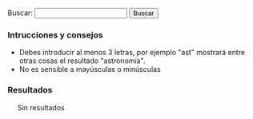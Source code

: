 {{header|1=Buscador}}

<form id="search">
Buscar: <input id="entry" type="text" value="" onkeyup="javascript:search();" /> <input id="button" type="button" value="Buscar" onclick="javascript:search();"/>
</form>

=== Intrucciones y consejos ===

* Debes introducir al menos 3 letras, por ejemplo "ast" mostrará entre otras cosas el resultado "astronomía".
* No es sensible a mayúsculas o minúsculas

=== Resultados ===

<div id="results" style="margin-left: 20px;">
Sin resultados
</div>

<script type="text/javascript">
    //index start
    index = new Array();
    index[0] = new Array('Activismo', '.', 'activismo', new Array('Activismo', 'Análisis', 'Archive Team', 'Archivo', 'Asamblea Virtual', 'Bancos', 'Bdtonlineorg', 'Caída', 'Comentarios', 'Córdoba', 'Dejó', 'Dumps', 'Hacktivistas', 'Les Votes', 'Loprometidoesdeudacom-', 'Main', 'MediaWiki', 'Mpedia', 'NolesvotesWiki-Wiki', 'Occupy', 'Occupy Bellingham Wiki', 'Occupy Boston', 'OccupyWiki', 'Page', 'También', 'Toma', 'Wiki', 'WikiIndignados', 'Wikihacktivistasnet-', 'Último'));
    index[1] = new Array('Alexandra Kollontai', 'diccionarios/biografico', 'kollontai-alexandra', new Array('Alexandra', 'Alexandra Kollontai', 'Fue', 'Kollontai', 'Moscú', 'Revolucionaria', 'Rusia', 'San Petersburgo', 'Unión Soviética'));
    index[2] = new Array('Alfredo Grimaldos', 'diccionarios/biografico', 'grimaldos-alfredo', new Array('Alfredo', 'Alfredo Grimaldos', 'CIA', 'Cabal', 'Carrero Blanco', 'Ciencias', 'Claves', 'Entre', 'España', 'Esperanza Aguirre', 'Franco', 'Grimaldos', 'Historia', 'Iglesia', 'Información', 'Madrid', 'OTAN', 'Periodista', 'También', 'Transición', 'Universidad Complutense', 'Washington', 'Zaplana'));
    index[3] = new Array('Anotaciones', '.', 'anotaciones', new Array('AVBOT', 'Acabar', 'Activismo', 'Anotaciones', 'Análisis', 'Archivos Digitales', 'BiD', 'Bibliotecas', 'Con', 'Contributions', 'Creo', 'Cultura', 'Desde', 'Detalles', 'Digithum', 'Ecuador', 'Eemijrp', 'Emijrp', 'Emijrp User', 'Emijrpbot', 'Empiezo', 'España', 'Fallece Michael', 'Find', 'Ftrunk', 'GRSLN', 'GitHub', 'Google Code', 'Google Knol', 'Grueso', 'Hart', 'Haría', 'Hay', 'ISS', 'Ideas', 'Internet', 'Internet Archive', 'Julian Assange', 'Las', 'LibreFind', 'Lista', 'LoA', 'Mangelrp', 'Mis', 'Mpedia', 'Más', 'Pablo Soto', 'Patricia Horrillo', 'Patrimonio Cultural', 'País', 'Por', 'Preservación', 'Proyecto Gutenberg', 'Publicado', 'Publican', 'Python', 'Público', 'Recuperando', 'Registrado', 'Research', 'Retomo Libre', 'Software', 'Special', 'StatMediaWiki', 'Stéphane', 'También', 'Tras', 'Unos', 'User', 'Wiki', 'Wiki Loves Monuments', 'WikiIndex', 'WikiTeam', 'Wikidata', 'Wikipedia'));
    index[4] = new Array('Antonio Gramsci', 'diccionarios/biografico', 'gramsci-antonio', new Array('Ales', 'Antonio', 'Antonio Gramsci', 'Benito Mussolini', 'Escribió', 'Existe', 'Filósofo', 'Fue', 'Gramsci', 'Gran', 'Italia', 'Los', 'Partido Comunista Italiano', 'Roma'));
    index[5] = new Array('Arte', '.', 'arte', new Array('Arte', 'Barroco', 'Bibliografía', 'Castilla', 'Clasicismo', 'Corona', 'Cristiano', 'César', 'Edad Media', 'Egipto', 'Enlaces', 'Grecia', 'Gótico', 'Hadjinicolaou', 'Hasta', 'Historia', 'Ilustración', 'Isabelino', 'Listas', 'Maestros', 'Manierismo', 'Mesopotamia', 'Modernismo', 'Nicos', 'Orígenes', 'Persia', 'Períodos', 'Plateresco', 'Por', 'Prehistoria', 'Realismo', 'Renacimiento', 'Romano', 'Románico', 'Todo', 'Vallejo', 'Vanguardias'));
    index[6] = new Array('Astronomía', '.', 'astronomia', new Array('Aquí', 'Astronomía', 'Así', 'AxEa', 'Bajo', 'Consulta', 'Cádiz', 'Cómo', 'Dado', 'Desde', 'Eclipse', 'Eclipses', 'Emisiones', 'España', 'Estación Espacial Internacional', 'Estas', 'File', 'GvMbUxqGuOc Sol', 'ISS', 'Iridium', 'Júpiter', 'KdPFRw', 'LoA', 'Los', 'Los Toruños', 'Marte', 'Mercurio', 'Miscelánea', 'Más', 'NIKON', 'Neptuno', 'Ngl', 'Para', 'Parque', 'Por', 'Saturno', 'Sol', 'Solo', 'Tierra', 'Urano', 'Varios', 'Venus', 'Xll', 'YYWs Júpiter'));
    index[7] = new Array('Audio', '.', 'audio', new Array('Algunos', 'Archivos', 'Audio', 'Barrio Canino', 'BarrioCanino', 'Conferencias', 'Crónica', 'Cultura Libre', 'Long', 'Long Now Foundation', 'MaQxz-zKw Grupos', 'Makusi', 'Nodo', 'Podcasts', 'RRne', 'Recuperando Memoria', 'Rescate', 'Sueños', 'Traficantes'));
    index[8] = new Array('Barcelone et son parc', '.', 'barcelone-et-son-parc', new Array('ARCHIVES', 'Arcy', 'BARCELONE', 'Barcelona', 'Barcelone', 'Barcelone et son parc', 'Bibliografía', 'Bois', 'CHOMON', 'CNC', 'Chomón', 'Chomón Barcelona', 'Col', 'Colón', 'Cristóbal Colón', 'Créditos', 'DQC-sPXdaU', 'Entre', 'Escena', 'Estatua', 'Existe', 'Explicación', 'FILM', 'Ficha', 'LES', 'Monumento', 'Obreros', 'PARC', 'Parc', 'Pathé', 'Pedestal', 'Procedència', 'Producció', 'Puerto', 'Realització', 'SEGUNDO', 'SON', 'Segundo', 'Título', 'Wikipedia'));
    index[9] = new Array('Biblioteca', '.', 'biblioteca', new Array('Abajo', 'Ada', 'Adolfo', 'Akal', 'Alberti', 'Alberto', 'Alemania', 'Alfredo', 'Algunas', 'Allan', 'América', 'América Latina', 'Anguita', 'Antología', 'Antonio', 'Aquí', 'Archivo', 'Arthur', 'Arthur Conan', 'Arturo', 'Asociación Cultural Antón Makarenko', 'Atkins', 'Atrapasueños', 'Autoría', 'Baskerville', 'Beltr', 'Beltrán Roca', 'Bernard', 'Bernardo', 'Biblioteca', 'Biblioteca Creando Pueblo', 'Biblioteca Feminista', 'Biblioteca Nacional', 'Bibliotecas', 'Bolchetvo', 'BookSources', 'Breve', 'Busc', 'Buscar', 'Buscón', 'Bécquer', 'Cabo', 'Cabo Trafalgar', 'Calder', 'Carl', 'Carl Sagan', 'Carlos', 'Carter', 'Catálogos', 'Caída', 'Che', 'Cheroquis', 'Chile', 'Ciencias Sociales', 'Cine', 'Claves', 'Colau', 'Como', 'Compare', 'Comunista', 'Conan', 'Conexión', 'Conexión Cósmica', 'Congreso Nacional', 'Contrapoder', 'Conversaciones', 'Conversación', 'Corval', 'Corvalán', 'Coveney', 'Creacion', 'Cruz', 'Crónica', 'Cuando', 'Cuba José Martí', 'Curie', 'Cósmica', 'Davies', 'Days', 'Descartes', 'Desmond', 'Desnudo', 'Discourse', 'Don', 'Don Juan Tenorio', 'Doyle', 'Edgar', 'Edgar Allan', 'Edition', 'Editorial', 'Editoriales', 'Eduard', 'Eduardo', 'Educación Popular', 'Ejemplos', 'Elena', 'Elena Sánchez', 'Engels', 'Enlaces', 'Erich', 'Ernesto', 'Ernesto Che', 'Escritos', 'Esquivel', 'Esta', 'Estos', 'Estrella', 'Está', 'Etnografía', 'Fern', 'Fernández', 'Feynman', 'Fontova', 'Forrest', 'Francisco', 'Franz', 'Free Literature', 'Friedrich', 'Friedrich Engels', 'Fundamentos', 'Gaddafi', 'Galeano', 'Gamow', 'Gardner', 'George', 'Gonzalo', 'GoodReads', 'Gordillo', 'Gramsci', 'Graphics', 'Grimaldos', 'Guerra', 'Guerra Mundial', 'Guevara', 'Gustavo', 'Gustavo Adolfo', 'Hawking', 'Hiperespacio', 'Historia', 'Honecker', 'III', 'III República', 'ISBN', 'Icaria', 'Iglesias', 'Iglesias Turrión', 'Ilich', 'Ilyich', 'Importar', 'Instituto Cubano', 'Inteligente', 'Iosif', 'Iosif Samuilovich', 'Jaleo', 'James', 'Jastrow', 'John', 'Jos', 'José', 'José Manuel Sánchez', 'Juan', 'Juan Manuel Sánchez Gordillo', 'Julio', 'Kafka', 'Kaku', 'Karl', 'Karl Marx', 'Klinamen', 'LaMalatesta', 'Las', 'Las Maestras', 'Las Niñas', 'Latina', 'Laura', 'Leandro', 'Lenin', 'Libertario', 'Libro', 'Libro Verde', 'Libros Socialismo Actual', 'Los', 'Los Cheroquis', 'Luis', 'Machiavelli', 'Madariaga', 'Madrid', 'Maestras', 'Manifiesto', 'Manifiesto Comunista', 'Manuel', 'Maquiavelo', 'Margot', 'Margot Honecker', 'Marie', 'Marie Curie', 'Mart', 'Martin', 'Martínez', 'Marx', 'Marxista', 'Marxists Internet Archive', 'Matemática', 'Metamorphosis', 'Method', 'Micelánea', 'Micelánea Matemática', 'Michael Hart', 'Michio', 'Miguel', 'Miguel Ángel', 'Mono', 'Mono Desnudo', 'Morat', 'Moratín', 'Morris', 'Movimiento', 'Movimiento Libertario', 'Muammar', 'Mundial', 'Murrell', 'Mármol', 'Nega', 'Niccol', 'Niccolò', 'Nigel', 'Niñas', 'Novosti', 'Pablo', 'Pablo Iglesias', 'París', 'Patente', 'Pathfinder Press', 'Paul', 'Paul Charles William', 'Pensamiento', 'Peter', 'Pirenaica', 'Poe', 'Progreso', 'Project Gutenberg', 'Pueblo Trabajador Andaluz', 'Pueblos Unidos', 'Punset', 'Puntos', 'Páginas', 'Pérez-Reverte', 'Que', 'Quevedo', 'RDA', 'Rafael', 'Reed', 'Regimiento', 'Regimiento Taman', 'Ren', 'René', 'República', 'Reverte', 'Richard', 'Rimas', 'Robert', 'Roca', 'Ron', 'Rosario', 'SCUM', 'Sagan', 'Samuilovich', 'Shakespeare', 'Shklovsky', 'Shook', 'Software', 'Sol', 'Solanas', 'Solidaridad Obrera', 'Special', 'Stallman', 'Stephen', 'Struggle', 'Superfuerza', 'Sánchez', 'TUFFnew', 'Tabla', 'Taman', 'Teatro', 'Templando', 'Ten', 'Ten Days', 'Tenorio', 'The', 'The Metamorphosis', 'The Online Books Page', 'Trafalgar', 'Traficantes', 'Transicion', 'Trefil', 'Turri', 'Txalaparta', 'Título', 'Una', 'Universo', 'Valerie', 'Value', 'Value Edition', 'Various', 'Verde', 'Vida', 'Vida Inteligente', 'Virginia', 'Vladimir', 'Vladimir Ilich Lenin', 'Vladimir Ilyich', 'Watson', 'Wilhelmi', 'William', 'Woolf', 'World', 'Zorrilla'));
    index[10] = new Array('Biblioteca Nacional de España', '.', 'bne', new Array('Afganistán', 'Alemania', 'Alexandr', 'Aun', 'BAblica', 'BNE', 'Biblioteca Nacional', 'Biblioteca Nacional de España', 'Blog', 'Comprobado', 'Conversaciones', 'Corvalán', 'Democr', 'Dumnova', 'Ediciones', 'Editorial Fundamentos', 'Enlaces', 'España', 'Historia', 'ICAL', 'Instituto', 'Intercambio Cultural Colombo', 'Kabul', 'Libros', 'Luis', 'Margot Honecker', 'Nadra', 'Novosti', 'Portal', 'Projanov', 'RDA', 'Rep', 'Rodolfo', 'Socialismo', 'Soviético', 'Yenia'));
    index[11] = new Array('Camino de Santiago', '.', 'camino-de-santiago', new Array('Alojamientos', 'Ana Ruiz', 'Camino', 'Camino Primitivo', 'Camino de Santiago', 'Diferentes', 'Eroski', 'Mochila', 'Plata', 'Santiago', 'Sitios'));
    index[12] = new Array('Chile', 'diccionarios/geografico', 'chile', new Array('Berlín', 'Bibliografía', 'Bild', 'Chile', 'Cine', 'Corvalán', 'Cronología', 'Documentales', 'Hemeroteca', 'Luis', 'Por', 'Tres', 'Verlag Ziet'));
    index[13] = new Array('Cine', 'cine', 'cine', new Array('ADa', 'ADcula', 'ADculas', 'ADn', 'AVtAvU', 'Abandonmoviez', 'Absorbido', 'Achtung', 'Adolfo Garijo', 'Aelita', 'Afganistán', 'Afín', 'Agenda', 'Agustín', 'Akal', 'Akira', 'Aktiengesellschaft', 'Alain', 'Alain Resnais', 'Alan', 'Alas', 'Alatriste', 'Aldo', 'Alejandro', 'Aleksandr Nevski', 'Alemania', 'Alex', 'Alfonso', 'Alfred', 'Alguien', 'Algunas', 'Algunos', 'Alicia', 'Almería--', 'Amadeus', 'Amanecer', 'Ambientadas', 'Amelie', 'Amenábar', 'Amiel', 'Amnistía', 'Amén', 'Ana Murugarren', 'Anarquismo', 'Anarquista', 'Andréi Rubliov', 'Andréi Tarkovski', 'Andrés Linares', 'Andy', 'Anexo', 'Animatrix', 'Anna Sullivan', 'Anthony', 'Anti-war', 'Antonio', 'Apocalypse Now', 'Apuntes', 'Aragón', 'Aranoa', 'Arcadia', 'Argel', 'Argelia', 'Argo', 'Argonautas', 'Arkadin Ediciones', 'Armand', 'Armand Guerra', 'Aronofsky', 'Arte', 'Arthur', 'Artículo', 'Asaltar', 'Asesinato', 'Atiq', 'Atrapado', 'Aurora', 'Avatar', 'Aveu', 'BEJ', 'BWqs', 'Bailando', 'Balzac', 'Bandits', 'Barcelona', 'BarrioCaninoVol', 'Barrios', 'Barry', 'Base', 'Basilio', 'Batalla', 'Beatty', 'Bechdel', 'Belén', 'Benigni', 'Benito', 'Bergman', 'Berlin', 'Berlín', 'Bernardo Bertolucci', 'Bibliografía', 'Bielorrusia', 'Bienvenidos', 'Bigelow', 'Billy', 'Bitelchús', 'BlPYi', 'Black', 'Black Hawk', 'Blomkamp', 'Bloody Sunday', 'BnT', 'Bobby', 'Boinas', 'Bolivia', 'Bollaín', 'Bollero Real', 'Born', 'Borscht Western', 'Bourne', 'Braveheart', 'Brian', 'Broad Bellflower', 'Brooks', 'Bruno', 'Bryan', 'Bulaji', 'Bulgaria', 'Bulworth', 'Burke', 'Burton', 'Buñuel', 'Bwana', 'Bélico', 'Búsquedas', 'CINE-A-LA-INTEMPERIE', 'CNT-FAI', 'CNje', 'Cabeza', 'Cadena', 'Cameron', 'Campanilla', 'Campánula', 'Can Serra', 'Canal', 'Canh', 'Caparrós Lera', 'Capitanes', 'Captain Corelli', 'Capuchinos', 'Carla', 'Carn', 'Carne', 'Carpenter', 'Carruth', 'Cassavetes', 'Castaway', 'Catalunya', 'Catarata', 'Categor', 'Category', 'Categoría', 'Cecilia Bartolomé', 'Central', 'Chanois', 'Chaplin', 'Charles', 'Che', 'Checoslovaquia', 'Chile', 'Chile Films', 'Chinoise', 'Choe', 'Chom', 'Chomski', 'Chomón', 'Chris', 'Ciencia', 'Cine', 'Cine Alternativo', 'Cine Chile', 'Cine Documental', 'Cine Gorki', 'Cine Máximo Gorki', 'Cine-Ojo', 'CineSocialPoliticoYRevolucionarioParaCompartir Cine', 'CineYGuerraCivilEspaola', 'Cineclubs', 'Cinema', 'Cinema Alternatiu', 'Cinema Marginal', 'Cinema Third Cinema', 'Cinematogr', 'Cinematograf', 'Cinematografía', 'Ciudad', 'Claire', 'Clase', 'Claude Berri', 'Cloak', 'Clouds', 'Col', 'Colectivo', 'Colectivo Cine', 'Colectivodecine', 'Colin', 'Coline', 'Columbus', 'Comandante', 'Comedia', 'Comité', 'Como Dios', 'Compañero Presidente', 'Comunicación', 'Concierto', 'Conflicto', 'Constantin', 'Constantin Costa', 'Contact', 'Contestatario', 'Cooperativa', 'Cooperativa Obrera Cinematográfica', 'Coppola', 'Corea', 'Correo Nocturno', 'Corto', 'Cortázar', 'Costa-Gavras', 'Courtroom', 'Craig', 'Cristian', 'Cristo', 'Cronica', 'Crussels', 'Cuando', 'Cuarón', 'Cuba', 'Cubano', 'Cube', 'Curt', 'Curtis', 'DEFA', 'DEFA Film Library', 'DEadZ-d', 'Dagger', 'Dai', 'Daldry', 'Dalton', 'Daniel', 'Darabont', 'Darren', 'David', 'Day', 'DedNY', 'Denis', 'Dersu Uzala', 'Desaparecido', 'Desde', 'Deutsche', 'Deutsche Film', 'Diamante', 'Diario', 'Diarios', 'Diccionario', 'Dios', 'Dirección', 'Distrito', 'Documentales', 'Documentos', 'Dok', 'Don', 'Doug', 'Douglas', 'Dragon Fly', 'Drama', 'Drifters', 'Dziga', 'Dziga Vertov', 'Días', 'Díaz Yanes', 'EDMSQ', 'EOavcqE', 'East', 'East German', 'Eastern', 'Edel', 'Edward', 'Edén', 'Eisenstein', 'Ejército Rojo', 'Ekxbmc', 'Elem', 'Elio', 'Eliseo', 'Elysium', 'Emilio', 'Emmerich', 'Enemigo', 'Enemigo Público', 'Enrique', 'Entre', 'Entrevista-Griselda', 'Ephron', 'Era', 'Eric', 'Erin Brockovich', 'Ernst', 'Escape', 'Escena', 'Espanya', 'Espartaco', 'España', 'Espectáculo', 'Estado', 'Estado Plurinacional', 'Estadísticas', 'Estampas', 'Estas', 'Este', 'Estevez', 'Estos', 'Estudio Central', 'Estudios', 'Están', 'Europa', 'Everybody', 'FAI', 'FAjd', 'Facción', 'Farrebique', 'Farrokhzad', 'Federació Catalana', 'Federico Fellini', 'Fellini', 'Feminismo', 'Feminista', 'Fernando', 'Fernando Solanas', 'Fernán Gómez', 'Fernández López', 'Ferrante', 'Fesser', 'Festival', 'Festival Havana Film Festival', 'Festival Internacional', 'Festival Moscow International Film Festival', 'Festival Pyongyang International Film Festival', 'Festival Sahara International Film Festival', 'Festival Vietnam Film Festival', 'FestivalCineAnarquistaEnBurgos', 'Festivales', 'FiSahara', 'Fidel', 'File', 'Filemón', 'Filipinas', 'Film', 'Film-Aktiengesellschaft', 'FilmAffinity', 'Filmoteca', 'Films', 'Films Popular', 'Fincher', 'Flaherty', 'Flecha', 'Fleder', 'Ford', 'Ford Coppola', 'Forman', 'Forrest Gump', 'Fort Apache', 'Forugh', 'Francia', 'Francis', 'Francis Ford', 'Francisco', 'Franco', 'Frank', 'François', 'Frears', 'French', 'From', 'Fue', 'Fuego Rojo Producciones', 'Fuerte Apache', 'Fugitivos', 'Furia', 'Fábrica', 'GAL', 'GVIzlrb', 'GYyDsJKSpYc', 'Gabriel Veyre', 'Gaghan', 'Garcia', 'García Espinosa', 'Gary', 'Gaviria', 'Gavras', 'General', 'George', 'Gerardo', 'German', 'Germinal', 'Getino', 'Ghost', 'Gibson', 'Gijón', 'Gilliam', 'Gillo', 'Gillo Pontecorvo', 'Girl', 'Glauber', 'Glory', 'Godard', 'Godzilla', 'González López', 'González-Fierro', 'Goodbye Lenin', 'Gorki', 'Gorky', 'Gorky Film Studio', 'Goskinó', 'Gran Oso', 'Gravity', 'Greengrass', 'Griersen', 'Grupo', 'Grupo Cine Liberación', 'Grupo Dziga Vertov', 'GuVoW', 'Guantanamera', 'Guerra', 'Guerra Civil', 'Guerra Civil Española', 'Gustavo', 'Gutierrez', 'Gutiérrez Alea', 'Géneros', 'HZQC', 'Habana', 'Hablemos', 'Hacia', 'Hacia-Un-Tercer-Cine-Octavio-Getino-y-Pino-Solanas Hacia', 'Haciendo', 'Hackers', 'Hanoi', 'Hans', 'Harold', 'Havana', 'Hay', 'Helena Lumbreras', 'Helvécio', 'Herman', 'Herrero', 'Hey-Jun', 'Hierro', 'Hijos', 'Hildegart', 'Hiroshima', 'Hirschbiegel', 'His Day', 'Historia', 'Historical', 'Histórico', 'Hitchcock', 'Holcomb', 'Hollywood', 'Hombre', 'Home', 'Hornets', 'Hotel Rwanda', 'Howard', 'Hoy', 'Humberto', 'Huracán Carter', 'I-H', 'ICAIC', 'III', 'IMDB', 'ISKRA Radio', 'Iain', 'Iciar Bollain', 'Icíar', 'Iglesias Turrión', 'IiFestivalDeCineAnarquistaDeBarcelona', 'Imanol', 'In-hak', 'Incendies', 'Independence Day', 'Industria', 'Industria Cinematográfica', 'Industria Cinematográficos', 'Indígena', 'Infancia', 'Instituto', 'Instituto Cubano', 'Internacional', 'International', 'Internet Movie Data', 'Invictus', 'IqD', 'Irán', 'Israel', 'Italia', 'Italy', 'Ivens', 'Iván', 'JFK', 'James', 'Jang', 'Jasón', 'Javier', 'Javier Corcuera', 'JbUsY Los', 'Jean-Luc', 'Jean-Paul', 'Jean-Pierre', 'Jerry', 'Jeunet', 'Jewison', 'Jim', 'Joe', 'Joe Cola', 'John', 'John Waters', 'Johnny', 'Johnston', 'Jon', 'Jones', 'Jorge', 'Jorge Sanjinés', 'Joris Ivens', 'Josefina Molina', 'Josep Maria', 'Joseph', 'José Antonio', 'José Luis', 'José Manuel', 'Joven', 'Juan Antonio Bardem', 'Juan Carlos', 'Juan José', 'Julio', 'Jumanji', 'Jurassic World', 'Juventud', 'Kapo', 'Karlovy Vary', 'Kassovitz', 'Kathryn', 'Ken', 'Kevin', 'KhSQ', 'Kill Bill', 'King', 'Kino-Glaz', 'Klimov', 'Korea', 'Korean', 'Korean Film Studio', 'Kotcheff', 'Kubrick', 'Kuleshov', 'Kurosawa', 'Kyu', 'Kyun', 'LATJI', 'LCnW-lM', 'LaCasaIncendiadaFestivalCineAnarquistaMad', 'Ladrón', 'Lana', 'Las', 'Las Brigadas Internacionales', 'Las Hurdes', 'Last Days', 'Latinoamericano Ecu', 'Laya Films', 'Lecciones', 'Lee', 'Legal', 'Legión', 'Leigh', 'Leipzig', 'Leipzig Dok Leipzig', 'Lenfilm', 'Lenin', 'Leningrado', 'Leterrier', 'Lev', 'León', 'Liberaci', 'Libertad', 'Libia', 'Library', 'Libros', 'Life', 'Liman', 'Lincoln', 'Linterna', 'Lionhearts', 'List', 'Listas', 'Lists', 'Littin', 'Llorenç Soler', 'Lloviendo', 'Loach', 'Loca', 'Looking', 'Los', 'Louis', 'Louise', 'Louisiana Story', 'Lubitsch', 'Luchino', 'Luchino Visconti', 'Lucino Visconti', 'Lucy', 'Luis', 'Luis Buñuel', 'Lumet', 'Lumumba', 'Lydia', 'Lynch', 'MRHScsMLqSE', 'MYEYNc', 'MZN', 'Macdonald', 'Macías', 'Madrid', 'Magica', 'Magí', 'Malcolm', 'Mambrú', 'Mandolin', 'Manifiesto', 'Manifiestos', 'Mannheim', 'Mantilla', 'Maquiavelo', 'Mar', 'Maravillas', 'Marc', 'Mariano Lisa', 'Mario', 'Mark', 'Mart', 'Marte', 'Martin', 'Martyn', 'Martínez Muñoz', 'Marxa', 'María', 'María Eulalia', 'Masacre', 'Mateo', 'Mathieu', 'Matrix', 'Matrix Reloaded', 'Matrix Revolutions', 'Mayo', 'Meirelles', 'Mejor', 'Mel', 'Memorias', 'Men', 'Mentiras', 'Meras', 'Mezhrabpomfilm', 'Michelangelo Antonioni', 'Mignoni', 'Miguel', 'Mike', 'Mikhail', 'Milos', 'Minority Report', 'Miró', 'Mis', 'Misión', 'MmxB', 'Moebius', 'Momentos', 'Monicelli', 'Moreno', 'Mortadelo', 'Moscow', 'Moscú', 'Mosfilm', 'Mosquera', 'Mostra', 'Mungiu', 'Mussolini', 'Más', 'Máximo Gorki', 'México', 'Múnich', 'NIWhiSjc', 'Nacho', 'Nacido', 'Nadie', 'Nagisa', 'Nanuk', 'Naples', 'Natali', 'Naúfrago', 'Negocios', 'Neill', 'Neorrealismo', 'Neretva', 'Nest', 'Network', 'Nfyx-', 'NgzEBojfxL', 'Nick', 'Night', 'Nightingale', 'Nikolai Ekk', 'Noi', 'Nora', 'Norman', 'Norte', 'North', 'North Korean', 'Noticiari Laya Films', 'Novo Cinema Novo', 'Now', 'Nuestro', 'Nuevo', 'Nuevo Cine Latinoamericano', 'Nuit', 'Nunca', 'Núm', 'OTpA Hasta', 'Octavio', 'Octavio Getino', 'Octubre', 'Oeste', 'Oliveira', 'Oliver', 'Operación Ogro', 'Oro', 'Orígenes', 'Oshima', 'Ostern', 'Ostern Ostern', 'Otras', 'Otros', 'Outcry', 'Oviedo', 'PCE', 'PLuZmvBBQhAiE', 'PSUC', 'Pablo', 'Padrino', 'Pakula', 'Palestina', 'Palmira', 'Pan', 'Para', 'Parajitos', 'Parque Jurásico', 'Parte', 'Partisan', 'Partisano', 'Pasaremos', 'Pasolini', 'Passolini', 'Patagonia', 'Patino', 'Patronenh', 'Pau', 'Paul', 'País', 'Pedro', 'Pel', 'Pelo', 'Películas', 'Pena', 'Penn', 'Pentágono', 'Pero', 'Perón', 'Peter', 'Petri', 'Petrogrado', 'Phil Alden', 'Pier Paolo Pasolini', 'Pilar Miró', 'Piratas', 'Planes Pedreño', 'PlanetaCine', 'Platoon', 'Pobre', 'Pobreza', 'Polanski', 'Political', 'Pollack', 'Polonia', 'Política', 'Político', 'Pontecorvo', 'Popular Film', 'Por', 'Porto', 'Potemkin', 'Pozo Fajarnés', 'Primer', 'Primeros', 'Princesas', 'Prize', 'Produjo', 'Progressive Film Club', 'Protazanov', 'Proyas', 'Psicosis', 'Publicaciones', 'Puche', 'Puerta', 'Pyongyang', 'Pánico', 'Pérez Romero', 'QIauufg', 'QiR', 'Quaderns', 'Quebracho', 'Queimada', 'Quentin', 'Quinqui', 'RAI', 'RDA', 'REvista', 'Radio', 'Radio Favela', 'Rahimi', 'Raimon', 'Raizman', 'Rambo', 'Ramis', 'Ratton', 'Ray', 'Raymundo Gleyzer', 'RebeldeMule', 'Recipients', 'Recomendaciones', 'Recursos', 'Red', 'Red Western', 'Regreso', 'Reina', 'Repasar', 'Reportaje', 'República', 'República Bolivariana', 'República Democrática Alemana', 'República Española', 'República Federal Socialista', 'República Federativa Socialista', 'República Popular', 'República Popular China', 'República Popular Democrática', 'República Socialista', 'República Árabe Saharaui Democrática', 'Resistance', 'Resistencia', 'Resnais', 'Revistas', 'Revolucion Mexicana', 'Revolución', 'Revolución Cubana', 'Rey Salomón', 'Richard', 'Ridley', 'Ripstein', 'Robbins', 'Robert', 'Roberto', 'Roberto Rossellini', 'Robinson', 'Rocha', 'Rod', 'Roland', 'Roma', 'Roman', 'Romance', 'Rome', 'Romm', 'Ron', 'Rosa Luxemburg', 'Rosi', 'Rossellini', 'Rothemund', 'Rouquier', 'Rovere', 'Rumanía', 'Rupert', 'Rusia', 'Ruttman', 'Ryan', 'Río Bravo', 'SIE', 'SIE Films', 'Sahara', 'Salvador Allende', 'Salvador Puig Antich', 'Salvar', 'Sam', 'San Jorge', 'Sanjinés', 'Santiago', 'Santo Oficio', 'Santos', 'Sau Olite', 'Schenkman', 'Schindler', 'Scorsese', 'Scott', 'Sección', 'Secretary', 'Secretos', 'Section', 'Segunda Guerra', 'Segunda Guerra Mundial', 'Segundo', 'Semana Internacional', 'Senderos', 'Sergei', 'Sergei Eisenstein', 'Serguéi Eisenstein', 'Series', 'Serrano', 'Serreau', 'SevZapKino', 'Seven', 'Señales', 'Shadyac', 'Shainberg', 'Shane', 'Sharknado', 'Sheridan', 'Shyamalan', 'Siberia', 'Sica', 'Sidney', 'Siegel', 'Sijie', 'Silicon Valley', 'Silvio', 'Simon', 'Sindicalismo', 'Sindicato', 'Sindicato General', 'Sindicatos', 'Singer', 'Siria', 'Sitios', 'Skyfall', 'Slumdog Millionaire', 'Sobre Vietnam', 'Social', 'Sociedad Cooperativa Central', 'Soderbergh', 'Softley', 'Sol', 'Solanas', 'Solaris', 'Solas', 'Soldini', 'Solás', 'Sonnenfeld', 'Soon', 'Sophie Scholl', 'Sovetskii Film', 'Soviet', 'Soy Cuba', 'Soyuzmultfilm', 'Spartacus Films', 'Spielberg', 'Spike', 'Stalin', 'Stalingrado', 'Stanley', 'State', 'Steel', 'Stephen', 'Steven', 'Stigmata', 'Stone', 'Studio', 'Studios', 'Sturges', 'Subiela', 'Super Mario Bros', 'Sus', 'Sydney', 'Syriana', 'Sáhara', 'Sáhara Occidental', 'Sócrates', 'Tabío', 'También', 'Tarantino', 'Tarzán', 'Taxi', 'TcsdI', 'Ted', 'Template', 'Tercer', 'Terminator', 'Terrible', 'Territorio', 'Terry', 'Tesis', 'Test', 'The Abandoned', 'The Bridge', 'The Deadly Mission', 'The Dirty Dozen', 'The Fall', 'The Fallen', 'The Fascist', 'The Floating Lives', 'The Four Days', 'The Hunchback', 'The Man From Earth', 'The Widowmaker', 'Thelma', 'Third', 'Tienes', 'Tierra', 'Tim', 'Tino Calabuig', 'Titanes', 'Titanic', 'Todo', 'Todos', 'Tom', 'Tomás', 'Tomás Gutiérrez Alea', 'Tony', 'Top Gun', 'Traición', 'Transcendence', 'Tres', 'Trevorrow', 'Truffaut', 'Truman', 'Trumbo', 'Tuerka', 'Turksib', 'Tío Tom', 'UGT', 'ULA', 'UMc', 'URSS', 'USSR', 'Uli', 'Umberto Barbaro', 'Una', 'Unidad Popular', 'United', 'Universidad', 'Unión Soviética', 'Uno', 'Uribe', 'VZncJ-OgXZI', 'Veljko', 'Venezuela', 'Ventura Pons', 'Verhoeven', 'Vertov', 'Viaje', 'Vidor', 'Viena', 'Viernes', 'Vietnam', 'Vietnamese', 'Vigalondo', 'Viktor Turin', 'Villeneuve', 'Vilsmaier', 'Vincenzo', 'Violeta', 'Viridiana', 'Virus', 'Visconti', 'Vitoria', 'Vittorio', 'Viva Zapata', 'Vivir', 'Volumen', 'Víctor', 'WWQ', 'Wachowski', 'Wainwright', 'War', 'Warren', 'Watt', 'WbkmFn', 'Web', 'Weingartner', 'Weir', 'Wells', 'Western', 'Western Zapata Western', 'Wikipedia', 'World', 'World Trade Center', 'World War', 'Wright', 'WuPjt', 'XFs', 'Yakov', 'YdKU', 'YouTube', 'YucWiRJi', 'Yugoslavia', 'Yuli', 'ZIurkLo', 'Zambrano', 'Zapata', 'Zapata Western', 'Zemeckis', 'ZfKgiJIK', 'Zucker', 'Zulu', 'Zwick', 'Álvarez', 'Épico'));
    index[14] = new Array('Clara Zetkin', 'diccionarios/biografico', 'zetkin-clara', new Array('Clara', 'Clara Zetkin', 'Imperio', 'Luchadora', 'Moscú', 'Política', 'Unión Soviética', 'Zetkin'));
    index[15] = new Array('Cocina', '.', 'cocina', new Array('Algunas', 'Cocina', 'Coliflor', 'Cuando', 'Hervir', 'Machacarla', 'Tirar', 'Trocear'));
    index[16] = new Array('Comunismo', '.', 'comunismo', new Array('Análisis', 'Artículos', 'Barcelona', 'Bibliografía', 'Bogdanov', 'Capítulo', 'Castro Ruz', 'Charles Fourier', 'Cine', 'Communpedia', 'Compendios', 'Comunidad', 'Comunismo', 'Curso', 'DEFA Film Library', 'DPRK Music', 'DPRK Music Fan', 'DPRKconcert', 'Declaraciones', 'EcuRed', 'Editorial Ciencia Nueva', 'Editorial Marxista', 'Engels', 'Enlaces', 'Estado', 'Estos', 'Falansterios', 'Fidel', 'Foro Comunista', 'Francia', 'Habana', 'III', 'Icarianos', 'Inglaterra', 'Intentar', 'Introducción', 'Lenin', 'Libros', 'Lince', 'Los', 'Madrid', 'Manifiesto', 'Marx', 'Marxists Internet Archive', 'Música', 'Otros', 'Owenismo', 'Partido Comunista', 'Primera', 'Proporciono', 'Pueblo Soviético', 'Revolución', 'Robert Owen', 'Saint-Simon', 'Sansimonismo', 'Segunda', 'Socialismo', 'Sociedad', 'Tercera', 'Traduciendo', 'Transición', 'UCFPK', 'UCLSxFv', 'UqmJKUHWX', 'WmZKkTvQ', 'Étienne Cabet'));
    index[17] = new Array('Contacto', '.', 'contacto', new Array('Contacto', 'File', 'Puedes'));
    index[18] = new Array('Cuba', 'diccionarios/geografico', 'cuba', new Array('Algunos', 'Aprende', 'Batista', 'Blogs', 'Caribe', 'Cuba', 'Cubadebate', 'Cubanos', 'Documentales', 'Enciclopedia Cubana', 'Gitana', 'Granma', 'Hemeroteca', 'HgcVQm', 'Isla Desconocida', 'Juventud Rebelde', 'Letra', 'LibreRed', 'Maya', 'República', 'Songo', 'Soy'));
    index[19] = new Array('Documentales', 'cine', 'documentales', new Array('AFK', 'AKA', 'AVI', 'Abad', 'Abrisqueta', 'Acres', 'Además', 'Adrián', 'Adrián Porchet', 'Aguiluchos', 'Aimé', 'Aitor', 'Aitor Arregi', 'Alas', 'Alastair', 'Alastair Fothergill', 'Albert', 'Alemania', 'Alex', 'Alexandre', 'Alexandre Promio', 'Alfonso', 'Alfonso Arteseros', 'Alice', 'Alice Guy', 'Alicia', 'Alicia Alted', 'Almela', 'Alphonse', 'Alted', 'Amarás', 'Amnistía', 'Ana', 'Ana Martínez', 'Anatomía', 'Andalucía', 'Andreas', 'Andreas Pichler', 'Andrzej', 'Andrzej Celinski', 'André', 'André Barro', 'Andrés', 'Andrés Linares', 'Ann', 'Ann Druyan', 'Annabelle Serpentine Dance', 'Antonio', 'Antonio Bermejo Canua', 'Antonio Román', 'Apocalipsis', 'Aprenda', 'Aragoneses', 'Aragón', 'Argentina', 'Armengou', 'Armenia', 'Arregi', 'Artavazd', 'Artavazd Pelechian', 'Arteseros', 'Artigas', 'Asociación', 'Asturias', 'Atado', 'August-Br', 'Auguste', 'Auguste Lumi', 'Augustin', 'Aurélio', 'Aventura', 'Avidemux', 'Ayuda', 'Año', 'BCHD', 'BLoIwfSV', 'BXi', 'Baignade', 'Balmoral', 'Bananeras', 'Barcelona', 'Barcelone', 'Barque', 'Barro', 'Bartley', 'Bartolomé', 'Bataille', 'BbDWRXd', 'Belis', 'Berdugo', 'Berlin', 'Berlín', 'Bernal', 'Bernard', 'Bernard Vaillot', 'Beut', 'Bibliografía', 'Bigas', 'Bigas Luna', 'Bill', 'Bill Pope', 'Birt', 'Birt Acres', 'Blackfriars Bridge', 'Blacksmith Scene', 'Bloqueo', 'Bmr', 'Bocal', 'Bombardeos', 'Bosse', 'Bosse Lindquist', 'Brasil', 'Bravo', 'Briain', 'Brydekamp', 'Buenos Aires', 'Burgos', 'Buñuel', 'CIA', 'CINE', 'CNT', 'Cabrera', 'Camilo', 'Campo', 'Campos Salles', 'Canadá', 'Capella', 'Capitalismo', 'Carl', 'Carl Sagan', 'Carmen', 'Carmen Luz Parot', 'Carmencita', 'Castro', 'Cataluña', 'Catástrofes', 'Causa', 'Cecilia', 'Cecilia Bartolomé', 'Celinski', 'Cervera', 'CfSjmcqjoe', 'Champs-Élysées', 'Changement', 'Chile', 'Chomón', 'Chris', 'Chris Marker', 'Chávarri', 'Cine', 'Ciotat', 'Cipriano Mera', 'Ciudad', 'Ciutat', 'Clarke', 'Colectivo', 'Collar', 'Colombia', 'Colombia-Ejército', 'Comandante', 'Compare', 'Compañero Presidente', 'Comprar', 'Con', 'Concours', 'Copenhague', 'Copiad', 'Cordeliers', 'Corea', 'Cormenzana', 'Corner', 'Corrida', 'Cort', 'Cortázar', 'Cosima', 'Cosima Dannoritzer', 'Cosmos', 'Costelle', 'Creator', 'Crímenes', 'Cuba', 'Cádiz', 'Código Linux', 'Cómo', 'DCDIWEIE', 'DVD', 'Daniel', 'Daniel Costelle', 'Daniel Desaloms', 'Daniel Hissen', 'Daniel Villasante', 'Dannoritzer', 'Danse', 'Danseuses', 'David', 'David Douglas', 'David Fernández', 'Del', 'Demolición', 'Desaloms', 'Desbandá', 'Deshon', 'Después', 'Dickson', 'Dickson Greeting', 'Dinamarca', 'Dirección', 'Dirigido', 'Documental', 'Documentales', 'Dong-weon', 'Dong-won', 'Donnacha', 'Douglas', 'Dover', 'Downey', 'Dresden', 'Driving', 'Druyan', 'Débarquement', 'Départ', 'Díaz', 'EMHB', 'EQDQAJiNIwJ', 'Eadweard', 'Eadweard Muybridge', 'Eduardo', 'Eduardo Jimeno', 'Eduardo Montero', 'Eduardo Zamacois', 'Ejército Rojo', 'Elfelt', 'Ella Lola', 'Ellos', 'Elsinor', 'Emil', 'Emil Skladanowsky', 'Enrique', 'Enrique Díaz Quesada', 'Entrevista', 'Eric', 'Eric Steel', 'Ernesto', 'Ernesto Mario Bravo', 'Escritores', 'España', 'Est', 'Esta', 'Estados Unidos', 'Estampas', 'Este', 'Estela', 'Estela Bravo', 'Está', 'Eugene', 'Eugenio', 'Eva', 'Eva Abad', 'Excelente', 'FAI', 'FARC-EP', 'FLV', 'Fajardo', 'Falconetti', 'Falconetti Peña', 'Falling Cat', 'Familiares', 'Farrokhzad', 'Fernando', 'Fernando Ruiz Vergara', 'Fernando Santiago', 'Fernández', 'Fidel', 'Figueres', 'File', 'FilmAffinity', 'Finlandia', 'Fires', 'Flaherty', 'Foro', 'Forugh', 'Forugh Farrokhzad', 'Fothergill', 'Fraga', 'Francia', 'Francisco', 'Francisco Norden', 'Franco', 'Franquismo', 'Fructuós', 'Fructuós Gelabert', 'Fue', 'Fuerzas Armadas', 'Fuerzas Armadas Revolucionarias', 'Función', 'Furtado', 'Fábrica Confian', 'Félix', 'Félix Marquet', 'GGkXsg', 'Gabriel', 'Gabriel Veyre', 'Gallardo', 'Gallop', 'García', 'Gardner', 'Gelabert', 'General', 'George', 'George Albert Smith', 'Gerona', 'Gianni', 'Gianni Toti', 'Gibraltar', 'Gladio', 'Gleyzer', 'Goenaga', 'GrBkQ Los', 'Gran Canal', 'Greenland Dogs', 'Grueso', 'Guerra Civil', 'Guerra Civil Española', 'Guerra Fría', 'Guerrilla Comunicacional', 'Guillermo', 'Guillén', 'Gutiérrez', 'Guy', 'HHr', 'HImg-DKQ', 'Hand Film', 'Hanna', 'Hanna Polak', 'Hannu', 'Hannu Puttonen', 'Heise', 'Helena', 'Helena Lumbreras', 'Helper', 'Herzog', 'Hissen', 'Historia', 'Huor', 'IJsbrand', 'IRsimQ', 'Importante', 'Irlanda', 'Irán', 'Isabel', 'Isabel Rodríguez', 'Isabel Santos', 'Isabelle', 'Isabelle Clarke', 'Italia', 'Jacobo', 'Jacobo Beut', 'Jaffa', 'Jaime', 'Jaime Chávarri', 'James', 'Janssen', 'Jesper', 'Jesper Huor', 'Jesús', 'Jesús Díaz', 'Jimeno', 'Joaquim', 'Joaquín', 'Joaquín Jordá', 'Jon', 'Jon Sistiaga', 'Jordan', 'Jordà', 'Jordá', 'Jorge', 'Jorge Fraga', 'Jorge Furtado', 'Josefina', 'Josefina Molina', 'Joseph', 'José', 'José Antonio Bermejo Canua', 'José Juan Bartolomé', 'José María Almela', 'José María Goenaga', 'Juan', 'Juan Lebrón', 'Juan Miguel León Moriche', 'Julia', 'Julia Cort', 'Jérusalem', 'Keyboard', 'Kim', 'Kim Bartley', 'Kim Dong', 'King', 'Klose', 'Koulmasis', 'Kuwait', 'LFmRdbsHzI Pantalones', 'LOcAN', 'LPhw', 'Lacayo', 'Landrián', 'Las', 'Las Hurdes', 'Lebrón', 'Leeds', 'Lenin', 'Leningradsky', 'Leonard-Cushing Fight', 'Leopoldo María Panero', 'Les', 'León Moriche', 'Linares', 'Lindquist', 'Littin', 'Llegada', 'Llum', 'Llum Quiñonero', 'Loizeau', 'Looking', 'Los', 'Louis', 'Louis Aimé Augustin', 'Louis Lumi', 'Lucio', 'Luis', 'Luis Buñuel', 'Luis Moles', 'Luisa', 'Lumbreras', 'Lumière', 'Luna', 'Luz', 'Lyon', 'MIW', 'MKcqJjY Estados Unidos', 'Madrid', 'Mam', 'Man Walking Around', 'Mandela', 'Manon', 'Manon Loizeau', 'Manuel', 'Manuel Gutiérrez Aragón', 'Maquis', 'Marc', 'Marc Berdugo', 'Marey', 'Mari', 'Mario', 'Mario Marret', 'Mariscal', 'Marker', 'Marquet', 'Marret', 'Marrufo', 'Martinov', 'Martínez', 'María', 'María Luisa Capella', 'Max', 'Max Skladanowsky', 'Mayday', 'McMaster', 'Memoria', 'Memoria Histórica', 'Men Boxing', 'Mes', 'Michael', 'Michael Jordan', 'Michael Moore', 'Miguel', 'Miguel Littin', 'Mikhail', 'Mikhail Romm', 'Milan', 'Mirella', 'Moers', 'Moles', 'Molina', 'Monkeyshines', 'Monterey', 'Montero', 'Montse', 'Montse Armengou', 'Moore', 'Moreira', 'Moreno', 'Morgan', 'Morgan Spurlock', 'Morning Alarm', 'Mozilla Firefox', 'MpbMO', 'Muchas', 'Mujeres', 'Muybridge', 'Málaga', 'México', 'Nanook', 'Nanuk', 'Narra', 'Neuville-sur-Sa', 'Newark Athlete', 'Nicaragua', 'Nicolás', 'Nicolás Guillén Landrián', 'Norden', 'Norte', 'Now', 'Nueva Zelanda', 'Nègres', 'OTAN', 'Octavio', 'Octavio Cortázar', 'Ojos', 'Oliver', 'Oliver Stone', 'Operación Gladio', 'Ortega', 'Otro', 'Ouléd-Na', 'OxZAM Mujeres', 'Oyster', 'PCOE', 'PKH', 'PLgVCG-j', 'PXh', 'Pablo', 'Pablo García Cabrera', 'Pablo Santángelo', 'Pablo Willy', 'Palatino', 'Panorama', 'Papus', 'Parc', 'Parot', 'Partido Comunista', 'Pascual', 'Pascual Cervera', 'Passage', 'Patterned Handkerchiefs', 'Paul', 'Paul Moreira', 'Paz', 'País', 'Países Bajos', 'Pelechian', 'Permite', 'Pessoal Operário', 'Peter', 'Peter Elfelt', 'Peter Moers', 'Peña', 'Pichler', 'Pilar', 'Pirenaica', 'Planeta Tierra', 'Polak', 'Polonia', 'Pope', 'Por', 'Porchet', 'Portugal', 'Primera Guerra Mundial', 'Prince', 'Procesión', 'Promio', 'Propaganda', 'Pueblo', 'Puente', 'Puntos', 'Puttonen', 'Quesada', 'Quique', 'Quiñonero', 'QyHLd', 'QyeSXiz', 'Radeau', 'Radio España Independiente', 'Radio Pirenaica', 'Rainer', 'Raizman', 'Ramiro', 'Ramiro Lacayo Deshon', 'Raymundo', 'Raymundo Gleyzer', 'Raúl', 'Raúl Fajardo', 'Rebeldemule', 'Reino Unido', 'Reis', 'Repatriation', 'Represaliados', 'Represión', 'República', 'Revoluciones', 'Revulsivo', 'Ricard', 'Ricard Belis', 'Ringk', 'Ritmo', 'Robert', 'Rocío', 'Rodríguez', 'Romm', 'Rompeolas', 'Román', 'Ronda', 'Rosas', 'Rough Sea', 'Ruiz', 'Réception', 'SYLw', 'Sagan', 'Salida', 'Sallie Gardner', 'Sandow', 'Sans', 'Santiago', 'Santiago Moreno Tello', 'Santiago Álvarez', 'Santos', 'Santángelo', 'Sauceda', 'Saída', 'Scenes', 'Segunda Guerra Mundial', 'Segundo', 'Serie', 'Series', 'Simon', 'Simon Klose', 'Simulacro', 'Sistiaga', 'Sitios', 'Skladanowsky', 'Slavko', 'Slavko Martinov', 'Smith', 'Socorro', 'Solanas', 'Somalia', 'Songhwan', 'Sovanna', 'Sovanna Mam', 'Space-Time Odyssey', 'Spurlock', 'Square', 'SqzFQ', 'Steal This Film', 'Steel', 'Stone', 'Stéphane', 'Suecia', 'Super Size', 'Sur', 'Surf', 'Svilova', 'TPB', 'TVg', 'Tabla', 'Tello', 'The Barber Shop', 'The Bridge', 'The Documentary', 'The Pirate Bay Away', 'Tierra', 'Timon', 'Timon Koulmasis', 'Toledo', 'Toti', 'Toxic Somalia', 'Tres', 'Trilby', 'Turkish Dance', 'Título', 'USB', 'UXqd', 'UgFX', 'Ulrike Meinhof', 'Una', 'Unión Soviética', 'Uruguay', 'VELkpGeXjhc Ciutat Morta', 'Vaillot', 'Valentí', 'Valentí Figueres', 'Veelen', 'Venecia', 'Venus', 'Vergara', 'Verónica', 'Verónica Vigil', 'Veyre', 'Viaje', 'Vida', 'Video Download', 'Videoteca', 'Vigil', 'Villasante', 'Vinci', 'Virginia', 'Virginia Martínez', 'Vivir', 'Vladimir Lenin', 'Víctor Jara', 'WYWe', 'Werner', 'Werner Herzog', 'White', 'WikiRebels', 'Wikipedia', 'William', 'William Heise', 'Willy', 'WnKLB', 'Woman Draped', 'XIII', 'XVID', 'Xapo', 'Xapo Ortega', 'Xavier', 'Xavier Artigas', 'Xlgc', 'YUc', 'YbAgM', 'Yelizaveta', 'Yelizaveta Svilova', 'Yolanda', 'Yuli', 'Yuli Raizman', 'Yvonne', 'Yvonne Rainer', 'ZHM Cicatrices', 'Zamacois', 'Zaragoza', 'ZffM', 'Álvarez', 'Ángela', 'Ángela Gallardo Bernal', 'Étienne-Jules', 'Étienne-Jules Marey'));
    index[20] = new Array('Eduardo Galeano', 'diccionarios/biografico', 'galeano-eduardo', new Array('América Latina', 'Argentina', 'Canal Encuentro', 'Eduardo', 'Eduardo Galeano', 'Entre', 'Escritor', 'Espejos', 'Feria', 'File', 'Galeano', 'Galeano Biografía', 'Galeano Frases', 'IMm-tFQ Galeano', 'Las', 'Libro', 'Los', 'Madrid', 'Memoria', 'Montevideo', 'Otras', 'Patas', 'PeqzEqCc Entrevista', 'Protagonizó', 'Rebelión', 'Salvador Allende', 'Textos', 'UHUJmX', 'Uruguay', 'Wikipedia', 'Wikiquote', 'YouTube'));
    index[21] = new Array('Erich Honecker', 'diccionarios/biografico', 'honecker-erich', new Array('Alemania', 'Algunos', 'Berlin', 'Chile', 'Declaración', 'Erich', 'Erich Honecker', 'Estado', 'Honecker', 'Jefe', 'Margot Honecker', 'Neunkirchen', 'República Democrática Alemana', 'Santiago'));
    index[22] = new Array('Ernesto Che Guevara', 'diccionarios/biografico', 'che-guevara', new Array('América Latina', 'Argentina', 'Banco Nacional', 'Bolivia', 'CIA', 'Che', 'Che Guevara', 'Congo', 'Desempeñó', 'Diario', 'Diarios', 'Diccionario', 'Ejército Boliviano', 'Entre', 'Ernesto', 'Ernesto Che Guevara', 'Estado Socialista Cubano', 'Fue', 'Guevara', 'Higuera', 'Industria', 'Ministro', 'Participó', 'Partidario', 'Revolucionario', 'Revolución Cubana', 'Rosario', 'Son', 'Steven Soderbergh', 'Tercer Mundo', 'Walter Salles', 'Índice'));
    index[23] = new Array('España', 'diccionarios/geografico', 'espana', new Array('Actualmente', 'Alborán', 'Anexo', 'Arte', 'Bahía', 'Bibliografía', 'Biosfera', 'Bisueña', 'Bornesmiza', 'Bosques', 'Cantabria', 'Chipiona', 'Cine', 'Civiles', 'Construcciones', 'Coruña', 'Cádiz', 'Desiertos', 'Documentales', 'Edificios', 'Elevaciones', 'Embalses', 'Espacios', 'España', 'Estado', 'Este', 'Existen', 'Faro', 'Faros', 'Geoparques', 'Gran Canaria', 'Hemeroteca', 'Humanidad', 'Humedales', 'Hércules', 'Islas Canarias', 'Las Islas Baleares', 'Los', 'Mar', 'Mar Balear', 'Mar Cantábrico', 'Mar Mediterráneo', 'Mar Menor', 'Mares', 'Maspalomas', 'Montabliz', 'Monumentos Naturales', 'Museo', 'Museo Reina Sofía', 'Museo Thyssen', 'Océano Atlántico', 'Oeste', 'Paisajes Protegidos', 'Parques Nacionales', 'Parques Naturales', 'Patrimonio Natural', 'Pepa', 'Por', 'Prado', 'Puente', 'Puentes', 'Religiosos', 'Reservas', 'Reservas Naturales', 'Ríos', 'Tilos', 'Torre', 'Viaducto'));
    index[24] = new Array('Estadísticas de cine', 'cine', 'estadisticas-cine', new Array('AKA', 'Abisa', 'Abraham', 'Abrahams', 'Abre', 'Abuela', 'Abuja', 'Acción', 'Acorralado', 'Actas', 'Adamson', 'Adiós', 'Adrian', 'Adrian Lyne', 'Aelita', 'Afganistán', 'Agallas', 'Agenda', 'Agustín', 'Agustín Díaz Yanes', 'Aim High', 'Aimé', 'Aisheen', 'Ajani Ogun', 'Akemi', 'Akemi Hayashi', 'Akira', 'Akira Kurosawa', 'Aladdin', 'Aladino', 'Alain', 'Alain Resnais', 'Alan', 'Alan Parker', 'Alan Taylor', 'Alatriste', 'Albania', 'Albert', 'Albert Uderzo', 'Aldashin', 'Aldo', 'Aldo Francia', 'Alea', 'Alejandro', 'Alejandro Amenábar', 'Aleksandr', 'Aleksandr Ivanov', 'Aleksandra', 'Aleksandra Korejwo', 'Aleksandrov', 'Alemania', 'Alex', 'Alex Garland', 'Alex Ollé', 'Alex Proyas', 'Alexander Nevsky', 'Alfonso', 'Alfonso Cuarón', 'Alfred', 'Alfred Clark', 'Alfred Hitchcock', 'Algo', 'Alguien', 'Alguna', 'Alice', 'Alice Guy', 'Alicia', 'Alien', 'Allen', 'Allende', 'Almería', 'Alms', 'Alrededor', 'Alsino', 'Alucinación', 'Amalrik', 'Amanda', 'Amanda Castro', 'Amanecer', 'Ambrose', 'Amelie', 'Amenábar', 'American Pie', 'Amiel', 'Amén', 'Ana', 'Ana Mariscal', 'Anatoli', 'Anatoli Karanovich', 'Anderson', 'Andes Libertarios', 'Andorra', 'Andrew', 'Andrew Adamson', 'Andrew Stanton', 'Andy', 'Andy Wachowski', 'Ang', 'Ang Lee', 'Angelopoulos', 'Angola', 'Animatrix', 'Anna Sullivan', 'Annabel', 'Annabel Jankel', 'Annaud', 'Annemarie', 'Annemarie Jacir', 'Ant', 'Ant Blades', 'Antes', 'Anthony', 'Antigua', 'Antonia', 'Antonio', 'Antonio Drove', 'Antonio Mercero', 'Antonio Naharro', 'Antonio Sau Olite', 'Aparte', 'Apocalypse Now', 'Apple Mac', 'Après', 'Arabia Saudí', 'Aragón', 'Aranda', 'Aranoa', 'Arcadia', 'Arco', 'Arde Mississippi', 'Argel', 'Argelia', 'Argentina', 'Argento', 'Aristakesova', 'Armageddon', 'Armenia', 'Aronofsky', 'Arthur', 'Arthur Penn', 'Asesinato', 'Asignatura', 'Astérix', 'Así', 'Atamanov', 'Aterriza', 'Atiq', 'Atiq Rahimi', 'Atlantic Produce Togo', 'Atrapado', 'Attention', 'Attention Wolves', 'Audiard', 'Augustin', 'Aurora', 'Austin Powers', 'Australia', 'Austria', 'Avatar', 'Ave Maria', 'Azerbaijan', 'Azucena', 'Azucena Rodríguez', 'Año', 'Bad Boy Bubby', 'Bahamas', 'Bahman', 'Bahman Ghobadi', 'Bahrein', 'Baile', 'Baker', 'Balloon', 'Baltasar', 'Baltasar Kormákur', 'Balzac', 'Bambi Meets Godzilla', 'Bangladesh', 'Bannon', 'Barbados', 'Barbuda', 'Barcelona', 'Bardem', 'Barmak', 'Barrios', 'Barron', 'Barry', 'Barry Sonnenfeld', 'Bauer', 'Bay', 'Baño', 'Beatty', 'Becomes', 'Beer', 'Beethoven', 'Belize', 'Belén', 'Belén Macías', 'Benes', 'Benigni', 'Benito', 'Benito Zambrano', 'Beno', 'Benín', 'Bergerac', 'Berlanga', 'Berlín', 'Bermudas', 'Besson', 'Betún', 'Bichos', 'Bielorusia', 'Bienvenido', 'Bigelow', 'Bill Miner', 'Billy', 'Billy Ray', 'Birmania', 'Bitelchús', 'Black', 'Black Gold', 'Blacksmith Scene', 'Blades', 'Blomkamp', 'Bloody Sunday', 'Bobby', 'Bobby Farrelly', 'Bodas', 'Bolivia', 'Bollaín', 'Bombardeo', 'Bonne', 'Bonnet', 'Bont', 'Booth', 'Borau', 'Bordzilovsky', 'Borinage', 'Boris', 'Boris Pavlovsky', 'Boris Stepantsev', 'Borzage', 'Bosnia', 'Botswana', 'Bourne', 'Boyle', 'Brahim', 'Braindead', 'Brasil', 'Braveheart', 'Bresson', 'Brest', 'Bretaña', 'Brian', 'Brian Levant', 'Brooks', 'Bruckman', 'Brumberg', 'Brunei', 'Bruno', 'Brutal', 'Buceador', 'Bujar', 'Bujar Kapexhiu', 'Bulajic', 'Bulgaria', 'Bulworth', 'Burke', 'Burkina Faso', 'Burton', 'Burundi', 'Buster', 'Buster Keaton', 'Bután', 'Buñuel', 'Bykov', 'Byrkit', 'Bélgica', 'Cabeza', 'Cabo Verde', 'Cadena', 'Cadouços', 'Cahill', 'Cakó', 'Calin', 'Calin Peter Netzer', 'Camada', 'Camarada Pedersen', 'Camaradería', 'Camboya', 'Cameron', 'Camerún', 'Camino', 'Campanilla', 'Campion', 'Camus', 'Can', 'Canada Vignettes', 'Canadá', 'Canino', 'Capitaine Thomas Sankara', 'Caracazo', 'Carbón', 'Cardona', 'Cariño', 'Carl', 'Carl Theodor Dreyer', 'Carla', 'Carlos', 'Carlos Iglesias', 'Carlos Saura', 'Carmen Habanera', 'Carne', 'Carpark', 'Carpenter', 'Carruth', 'Cartas', 'Case', 'Castaway', 'Castle', 'Castro', 'Cataluña', 'Catastroika', 'Catwoman', 'Cauchemar', 'Caza', 'Celda', 'Cenizas', 'Centroafricana', 'Chad', 'Chaffey', 'Chalbaud', 'Chan-wook', 'Chaplin', 'Chapultepec', 'Charles', 'Charles Chaplin', 'Che', 'Chebeya', 'Checoslovaquia', 'Chegada', 'Chelsom', 'Chez', 'Chile', 'China', 'Chinoise', 'Chipre', 'Choe', 'Chomsky', 'Chomón', 'Chop Chop', 'Chris', 'Chris Columbus', 'Christopher', 'Christopher Nolan', 'Chucky', 'Chávarri', 'Cine', 'Cinema Circus', 'Ciudad', 'Clandestins', 'Clarence', 'Clarence Fok Yiu', 'Clark', 'Claude', 'Claude Zidi', 'Clements', 'Clown', 'Clyde', 'Clyde Bruckman', 'Clément', 'Clément Maurice', 'Cléop', 'Coen', 'Cohen', 'Coherence', 'Cohl', 'Cohn', 'Colega', 'Colin', 'Colin Trevorrow', 'Coline', 'Coline Serreau', 'Collet-Serra', 'Colombia', 'Colonel Henry', 'Columbus', 'Combate', 'Comboio Americano', 'Como Dios', 'Comores', 'Compare', 'Con', 'Concursante', 'Congo', 'Consequences', 'Contact', 'Coppola', 'Corea', 'Cortés', 'Costa', 'Costa Rica', 'Costa-Gavras', 'Courtois', 'Craig', 'Craig Singer', 'Creation', 'Creator', 'Criadas', 'Cristian', 'Cristian Mungiu', 'Cristo', 'Critters', 'Croacia', 'Crumbs', 'Cría', 'Cuando', 'Cuarón', 'Cuatro', 'Cuba', 'Cube', 'Cuenca', 'Cuerda', 'Cuerno', 'Cuestión', 'Curtis', 'Curtis Hanson', 'Cyrano', 'Czikrai', 'César', 'Código Fuente', 'Cómo', 'Daens', 'Dai', 'Dai Sijie', 'Daldry', 'Dalton', 'Dalton Trumbo', 'Dammbeck', 'Dan', 'Dani', 'Daniel', 'Daniel Monzón', 'Daniel Villasante', 'Danilyevich', 'Danny', 'Danny Boyle', 'Danny Leiner', 'Dante', 'Darabont', 'Dario', 'Dario Argento', 'Dark Ride', 'Darren', 'Darren Aronofsky', 'Das', 'David', 'David Decoteau', 'David Fincher', 'David Frankel', 'David Lynch', 'David Oelhoffen', 'David Zucker', 'Daylight', 'Death', 'Debtocracy', 'Decoteau', 'Deep Impact', 'Defensores', 'Demme', 'Denis', 'Denis Villeneuve', 'Der Kreis', 'Dersu Uzala', 'Desaparecido', 'Desmontando', 'Desnuda', 'Diamante', 'Diario', 'Diary', 'Dickson', 'Dickson Experimental Sound Film', 'Dies', 'Dilworth', 'Dinamarca', 'Dinner', 'Diogo Alves', 'Dios', 'Dirección', 'Disappear', 'Disney', 'Distinto', 'Distrito', 'Dmitri', 'Dmitri Voloshin', 'Docter', 'Dog', 'Dogville', 'Domingo', 'Dominic', 'Dominic Sena', 'Dominica', 'Dominicana', 'Don', 'Don Chaffey', 'Don José Canalejas', 'Don Siegel', 'Donbass', 'Donner', 'Donnie Darko', 'Dos', 'Doug', 'Doug Liman', 'Douvres', 'Dowell', 'Drama', 'Dreyer', 'Droboniku', 'Drove', 'Duero', 'Duncan', 'Duncan Jones', 'Duprat', 'Durand', 'Défense', 'Déjà', 'Días Contados', 'Díaz', 'Dónde', 'Earth', 'Ecuador', 'Edel', 'Edward', 'Edward Zwick', 'Edén', 'Efim', 'Efim Gamburg', 'Eggleston', 'Egipto', 'Eila', 'Einheit', 'Einmart', 'Eisenstein', 'Ejército Rojo', 'Elem', 'Elem Klimov', 'Eleonore', 'Eleonore Pourriat', 'Elio', 'Elio Petri', 'Eliseo', 'Eliseo Subiela', 'Eloy', 'Elpidio Valdés', 'Emilio', 'Emilio Martínez', 'Emiratos Árabes', 'Emmerich', 'Enemies', 'Enemigo', 'Ent-oder', 'Entre', 'Entre Calais', 'Entre Marx', 'Entusiasmo', 'Ephron', 'Episodio', 'Erik', 'Erik Wernquist', 'Erin Brockovich', 'Eritrea', 'Erman', 'Ernits', 'Ernst', 'Ernst Lubitsch', 'Erótico', 'Escamoteo', 'Eslovaquia', 'Eslovenia', 'Espartaco', 'España', 'Esta', 'Estado', 'Estados Unidos', 'Estadísticas', 'Estadísticas de cine', 'Estas', 'Este', 'Estelrich', 'Estonia', 'Está', 'Están', 'Etat', 'Etiopía', 'Europa', 'Everest', 'Everyday Life', 'Exorcista', 'Extraordinary Cab Accident', 'Eyal', 'Eyal Lebovich', 'Facción', 'Fahrenheit', 'Fantoche', 'Farrebique', 'Farrelly', 'Fascist Boot', 'Fausto', 'Felipe', 'Ferdinand', 'Ferdinand Zecca', 'Ferenc', 'Ferenc Cakó', 'Fernando', 'Fernando Fernán Gómez', 'Fernando Franco', 'Fernando León', 'Fernando Meirelles', 'Fernán', 'Ferrante', 'Ferreri', 'Fesser', 'Fidji', 'Fight', 'Filadelfia', 'Filemón', 'Filipinas', 'FilmAffinity', 'Fincher', 'Finlandia', 'Fire Rescue Scene', 'Flame', 'Fleischer', 'Flora', 'Fok', 'Ford', 'Forman', 'Forrest Gump', 'Francia', 'Francis', 'Francis Ford Coppola', 'Franco', 'Frank', 'Frank Borzage', 'Frank Darabont', 'Frank Pineda', 'Frankel', 'François', 'François Truffaut', 'Frears', 'Freedom', 'Fregoli', 'Frequency', 'Friedkin', 'Fritz', 'Fritz Lang', 'From', 'Fructuós', 'Fructuós Gelabert', 'Fucking Berlin', 'Fuera', 'Furtivos', 'GAL', 'Gabriel', 'Gabriel Veyre', 'Gabón', 'Gaghan', 'Gallipoli', 'Galo', 'Gambia', 'Gamburg', 'Garci', 'García', 'Garland', 'Gary', 'Gary Gray', 'Gastón', 'Gastón Duprat', 'Gaviria', 'Gavron', 'Gaza', 'Gelabert', 'General', 'George', 'George Albert Smith', 'George Lucas', 'Georges', 'Georges Hatot', 'Georges Méli', 'Georgi', 'Georgia', 'Gerardo', 'Gerardo Herrero', 'Ghana', 'Ghobadi', 'Ghost', 'Gibson', 'Gil', 'Gila', 'Gillard', 'Gilliam', 'Gillo', 'Gillo Pontecorvo', 'Glass', 'Glen', 'Glen Keane', 'Glumov', 'God', 'Godard', 'Godzilla', 'Gondry', 'González-Sinde', 'Goossens', 'Gore', 'Gore Verbinski', 'Goscinny', 'Goya', 'Graham', 'Graham Baker', 'Granada', 'Granny', 'Gray', 'Grecia', 'Greengrass', 'Gregory', 'Gregory Hoblit', 'Gremlins', 'Grigori', 'Grigori Aleksandrov', 'Grip', 'Groenlandia', 'Gromov', 'Grímur', 'Grímur Hákonarson', 'Guantanamera', 'Guantánamo', 'Guatemala', 'Guerra Civil Española', 'Guerrilla', 'Guillermin', 'Guillermo Tell', 'Guinea', 'Guinea Bissau', 'Guinea Ecuatorial', 'Gustavo', 'Gustavo Mosquera', 'Gutiérrez', 'Guy', 'Guyana', 'Gypsy Camp Near Moscow', 'Gómez', 'Haití', 'Hak', 'Hamlet', 'Hand Shake', 'Haneke', 'Hans', 'Hans Weingartner', 'Hans-Christian', 'Hans-Christian Schmid', 'Hanson', 'Harold', 'Harold Ramis', 'Harry', 'Harry Reade', 'Hatot', 'Hauff', 'Haunted Hill', 'Hayashi', 'Heiki', 'Heiki Ernits', 'Heineken', 'Heise', 'Heldensage', 'Helena', 'Helena Taberna', 'Hell', 'Helvécio', 'Helvécio Ratton', 'Henry', 'Henry King', 'Henríquez', 'Herek', 'Herman', 'Hermanos', 'Hernán', 'Hernán Henríquez', 'Herrero', 'Herzegovina', 'Hess', 'Hey-jun', 'Hierro', 'Hijos', 'Hildegart', 'Himalaya', 'Hiraoka', 'Hiroshi', 'Hiroshima', 'Hirschbiegel', 'Historias', 'Hitchcock', 'Hoblit', 'Hombre', 'Hombres', 'Homs', 'Honduras', 'Hong Kong', 'Hooper', 'Hotel Rwanda', 'House', 'Howard', 'Huerga', 'Hugh', 'Hugh Wilson', 'Hulk', 'Hungría', 'Huracán Carter', 'Hákonarson', 'Héctor', 'Héctor Olivera', 'III', 'Icíar', 'Icíar Bollaín', 'Iglesia', 'Iglesias', 'Illusions', 'Iluminados', 'Imanol', 'Imanol Uribe', 'In-hak', 'Incendies', 'Independence Day', 'India', 'Indomables', 'Indonesia', 'Infierno', 'Interesting Story', 'Intolerancia', 'Invasion', 'Irak', 'Iris', 'Irlanda', 'Irwin', 'Irwin Allen', 'Irán', 'Isidro', 'Isidro Ortiz', 'Isla', 'Islandia', 'Islas', 'Ispanija', 'Israel', 'Issa', 'Italia', 'Ivan', 'Ivan Ivanov', 'Ivan Reitman', 'Ivanov', 'Ivanov-Vano', 'Ivory', 'Iván', 'Iwerks', 'JSA', 'Jacir', 'Jack', 'Jack Sholder', 'Jackson', 'Jacques', 'Jacques Audiard', 'Jaime', 'Jaime Chávarri', 'Jamaica', 'James', 'James Cameron', 'James Ward Byrkit', 'James Williamson', 'Jameson', 'Jan', 'Jan Svankmajer', 'Jane', 'Jane Campion', 'Jang', 'Jankel', 'Jankovics', 'Japón', 'Jardín', 'Jasón', 'Jatun', 'Jaume', 'Jaume Collet', 'Javier', 'Javier Fesser', 'Javier Gutiérrez', 'Jay', 'Jay Roach', 'Jean', 'Jean Durand', 'Jean-Jacques', 'Jean-Jacques Annaud', 'Jean-Luc', 'Jean-Luc Godard', 'Jean-Pierre', 'Jean-Pierre Jeunet', 'Jenson', 'Jerry', 'Jerry Jameson', 'Jerry Zucker', 'Jerzy', 'Jerzy Skolimowski', 'Jeunet', 'Jewison', 'Jim', 'Jim Abrahams', 'Jim Reardon', 'Jim Sheridan', 'Joaquín', 'Joaquín Oristrell', 'Joe', 'Joe Dante', 'Joe Johnston', 'Joe Pytka', 'Joel', 'Joel Coen', 'Joffé', 'Johann', 'Johann Schwarzer', 'John', 'John Bruno', 'John Carpenter', 'John Dilworth', 'John Erman', 'John Ford', 'John Guillermin', 'John Lasseter', 'John Musker', 'John Sturges', 'John Woo', 'Johnny', 'Johnson', 'Johnston', 'Joint Security Area', 'Jon', 'Jon Amiel', 'Jon Hess', 'Jonathan', 'Jonathan Demme', 'Jonathan Mostow', 'Jones', 'Jordania', 'Josef', 'Josef Rusnak', 'Joseph', 'Joseph Vilsmaier', 'Joshua', 'Joshua Marston', 'José', 'José Antonio Quirós', 'José Luis Borau', 'José Luis Cuerda', 'José Luis Garci', 'José Luis Torres Leiva', 'Joven', 'Juan', 'Juan Antonio Bardem', 'Juan Carlos Tabío', 'Juan Estelrich', 'Juan Felipe', 'Juan José Porto', 'Juan Padrón', 'Juana', 'Jumanji', 'Jurassic Park', 'Jurassic World', 'Jutía Dulce', 'Kafr Kassem', 'Kapexhiu', 'Karanovich', 'Karavaev', 'Kassovitz', 'Kathryn', 'Kathryn Bigelow', 'Kazajstán', 'Keane', 'Keaton', 'Keenen', 'Keenen Ivory Wayans', 'Kelly', 'Kelly Gang', 'Ken', 'Ken Loach', 'Kenia', 'Kevin', 'Kevin Macdonald', 'Khmer Rouge', 'Khodataev', 'Khodatayeva', 'Ki-duk', 'Kilimanjaro', 'Kill Bill', 'Kim', 'King', 'King Vidor', 'Kirguistán', 'Klaus', 'Klaus Georgi', 'Klimov', 'Koike', 'Komische Begegnung', 'Komissarenko', 'Kommunist', 'Konrad', 'Konrad Wolf', 'Konstantin', 'Konstantin Lopushansky', 'Korejwo', 'Kormákur', 'Kosovo', 'Kotcheff', 'Kubrick', 'Kuleshov', 'Kurosawa', 'Kurt', 'Kurt Weiler', 'Kuwait', 'Kyu', 'Kyun', 'Kyun Soon', 'Kátia', 'Kátia Lund', 'Ladrón', 'Lamsweerde', 'Lana', 'Lana Wachowski', 'Lang', 'Laos', 'Lars', 'Las', 'Las Tortugas', 'Lasa', 'Lasseter', 'Last Flight', 'Lasuén', 'Lebovich', 'Lebowski', 'Lección', 'Leder', 'Lee', 'Lee Hey', 'Lee Unkrich', 'Leigh', 'Leiner', 'Leiva', 'Lejos', 'Leo', 'Leonid', 'Leonid Amalrik', 'Leonid Bykov', 'Leonid Menaker', 'Leopardo', 'Leopoldo', 'Leopoldo Fregoli', 'Les', 'Lesotho', 'Lesson Not Learned', 'Lester', 'Let There', 'Letonia', 'Lev', 'Lev Atamanov', 'Lev Kuleshov', 'Levant', 'León', 'Liberia', 'Libertarias', 'Libia', 'Liechtenstein', 'Light', 'Liman', 'Lisharsi', 'Littin', 'Lituania', 'Lloviendo', 'Lluvia', 'Loach', 'Lobo', 'Loca', 'Loco', 'Loie Fuller', 'Lolita', 'Looper', 'Lopushansky', 'Los', 'Los Olvidados', 'Los Simpson', 'Louis', 'Louis Aimé Augustin', 'Louis Lumi', 'Louise', 'Loveleen', 'Loveleen Tandan', 'Lubitsch', 'Lubomir', 'Lubomir Benes', 'Luc', 'Luc Besson', 'Lucas', 'Luces', 'Luchino', 'Luchino Visconti', 'Luis', 'Luis Buñuel', 'Luis García Berlanga', 'Lumet', 'Lumière', 'Luna', 'Lund', 'Lussier', 'Lutz', 'Lutz Dammbeck', 'Luxemburgo', 'Lynch', 'Lyne', 'Lázaro', 'Líbano', 'Macao', 'Macdonald', 'Macedonia', 'Machina', 'Macías', 'Mad Max', 'Madagascar', 'Madre', 'Maestra', 'Mafish Fayda', 'Maine', 'Malasia', 'Malawi', 'Malcolm', 'Maldivas', 'Mali', 'Malo', 'Malone', 'Malta', 'Mamoru', 'Mamoru Oshii', 'Manuel', 'Manuel Gutiérrez Aragón', 'Manuel Huerga', 'Manuel Mur Oti', 'Mar', 'Marat', 'Marc', 'Marc Rothemund', 'Marcell', 'Marcell Jankovics', 'Marco', 'Marco Ferreri', 'Marcus', 'Marcus Nispel', 'Marfil', 'Marialy', 'Marialy Rivas', 'Mariano', 'Mariano Cohn', 'Mario', 'Mario Camus', 'Mario Monicelli', 'Mario Rivas', 'Mariscal', 'Mark', 'Mark Herman', 'Mark Osborne', 'Marruecos', 'Marsellesa', 'Marshall', 'Marston', 'Martin', 'Martin Ritt', 'Martin Scorsese', 'Martyn', 'Martyn Burke', 'Martínez-Lázaro', 'Marusia', 'Marv', 'Marv Newland', 'Marvin', 'Mary', 'Mary Stuart', 'María', 'Masacre', 'Masanobu', 'Masanobu Hiraoka', 'Mat', 'Mat Whitecross', 'Mateo', 'Mateo Gil', 'Mathieu', 'Mathieu Kassovitz', 'Matrix', 'Matrix Reloaded', 'Maurice', 'Mauricio', 'Mauritania', 'Max', 'Max Skladanowsky', 'Maximo', 'Mayoría', 'McCarey', 'Media', 'Meirelles', 'Mejor', 'Mel', 'Mel Brooks', 'Mel Gibson', 'Men', 'Menaker', 'Mentiras', 'Mentiroso', 'Mercero', 'Mesmer', 'Metrópolis', 'Meyers', 'Michael', 'Michael Bay', 'Michael Haneke', 'Michael Winterbottom', 'Michel', 'Michel Gondry', 'Mick', 'Mick Jackson', 'Mickey Mouse', 'Micronesia', 'Miembro', 'Miguel', 'Miguel Courtois', 'Miguel Littin', 'Mike', 'Mike Cahill', 'Mike Leigh', 'Mikel', 'Mikhail', 'Mikhail Aldashin', 'Milos', 'Milos Forman', 'Mimi', 'Mimi Leder', 'Minority Report', 'Miró', 'Miseria', 'Misery', 'Mish Mish Effendi', 'Misión', 'Missing', 'Mister Twister', 'Mister Wolf', 'Moebius', 'Moi', 'Moi Ivan', 'Moldavia', 'Mongolia', 'Monicelli', 'Monsieur Verdoux', 'Monstruos', 'Montenegro', 'Monzón', 'Moon', 'More', 'Morir', 'Mort', 'Mortadelo', 'Morton', 'Moscú', 'Mosquera', 'Mostow', 'Mozambique', 'Mueller', 'Muerte', 'Mungiu', 'Munich', 'Mur', 'Murphy Fight', 'Musidora', 'Musker', 'Myanmar', 'Más', 'Mégano', 'Méliès', 'México', 'Míster Marshall', 'Mónaco', 'Nacho', 'Nacho Vigalondo', 'Nadie', 'Nagisa', 'Nagisa Oshima', 'Naharro', 'Namibia', 'Nancy', 'Nancy Meyers', 'Nat', 'Natali', 'Negocios', 'Neill', 'Neill Blomkamp', 'Nepal', 'Nephtali', 'Neretva', 'Neruda', 'Network', 'Netzer', 'Newland', 'Newspaper', 'Nicaragua', 'Nick', 'Nick Castle', 'Niels', 'Niels Mueller', 'Nigeria', 'Night', 'Night Shyamalan', 'Nightmare', 'Nikolai', 'Nikolai Khodataev', 'Ninguna', 'Nishimi', 'Nispel', 'Nivel', 'Niza', 'Nkomati', 'Noble', 'Noche', 'Nocturne', 'Nolan', 'Nora', 'Nora Ephron', 'Norma Rae', 'Norman', 'Norman Jewison', 'Norrington', 'Norte', 'Noruega', 'Noticiario', 'Nuestro', 'Nueva Zelanda', 'Náufrago', 'Níger', 'Oaxaca', 'Obélix', 'Octubre', 'Oelhoffen', 'Oeste', 'Ojos', 'Old Man Drinking', 'Oldboy', 'Olga', 'Olga Khodatayeva', 'Olimpiada', 'Olite', 'Oliver', 'Oliver Hirschbiegel', 'Oliver Stone', 'Olivera', 'Ollé', 'Olvidados', 'Olvídate', 'Omán', 'Operación Libertad', 'Operación Ogro', 'Operación Swordfish', 'Origen', 'Oristrell', 'Oro', 'Ortiz', 'Osama', 'Osborne', 'Oscuridad', 'Oshii', 'Oshima', 'Other Side', 'Oti', 'Otra Tierra', 'Our Homeland', 'PES', 'Pablo', 'Pablo Malo', 'Padrón', 'Paisaje', 'Pajaritos', 'Pak', 'Pak Hak', 'Pakula', 'Palabra', 'Palau', 'Palestina', 'Palmiche', 'Panamá', 'Panorama', 'Papa', 'Papuasia Nueva Guinea', 'Paquistán', 'Paraguay', 'Park', 'Park Chan', 'Parker', 'Parque Jurásico', 'Parte', 'Partie', 'Pasa', 'Pastor', 'Patagonia', 'Patch Adams', 'Patrick', 'Patrick Lussier', 'Paul', 'Paul Greengrass', 'Paul Verhoeven', 'Paul Weitz', 'Paulina', 'Pavlovsky', 'País', 'Países Bajos', 'Pechos', 'Pedro', 'Pedro Costa', 'Pedro Puche', 'Pelícano', 'Pena', 'Penelope', 'Penelope Spheeris', 'Penn', 'People', 'Perseguido', 'Perú', 'Pete', 'Pete Docter', 'Peter', 'Peter Chelsom', 'Peter Czikrai', 'Peter Farrelly', 'Peter Jackson', 'Peter Weir', 'Petri', 'Peyton', 'Peyton Reed', 'Philippon', 'Philips-Radio', 'Pilar', 'Pilar Miró', 'Pineda', 'Pino', 'Pino Van Lamsweerde', 'Piratas', 'Pitof', 'Pobre Pierrot', 'Polanski', 'Polar Ice', 'Pollack', 'Polonia', 'Pontecorvo', 'Por', 'Porto', 'Portugal', 'Potemkin', 'Poumse', 'Pourriat', 'Predator', 'Predestination', 'Primer', 'Prince', 'Princesas', 'Prisioneros', 'Project Mermaid', 'Prometheus', 'Protazanov', 'Proyas', 'Proyecto', 'Prytkov', 'Príncipe', 'Psicosis', 'Puche', 'Puerto Rico', 'Puig Antich', 'Puntos', 'Puntuaciones', 'Pytka', 'Pánico', 'Pérdida', 'Pídele', 'Qatar', 'Quentin', 'Quentin Tarantino', 'Quinta Avenida', 'Quirós', 'Qué', 'RDA', 'RFA', 'Radio', 'Radio Favela', 'Raffill', 'Rahimi', 'Raimi', 'Ralph', 'Ralph Eggleston', 'Rambo', 'Ramis', 'Rams', 'Ratton', 'Ray', 'Ray Goossens', 'Raíces', 'Reade', 'Reardon', 'Red Wedding', 'Reed', 'Regreso', 'Reiner', 'Reinhard', 'Reinhard Hauff', 'Reino Unido', 'Reitman', 'René', 'René Cardona', 'René Goscinny', 'Rep', 'Reprise', 'República', 'República Checa', 'Rescaten', 'Resnais', 'Return', 'Revolución', 'Reynaud', 'Rian', 'Rian Johnson', 'Richard', 'Richard Curtis', 'Richard Donner', 'Richard Fleischer', 'Richard Kelly', 'Richard Nixon', 'Richard Schenkman', 'Ridley', 'Ridley Scott', 'Ritt', 'Rivas', 'Riña', 'Roach', 'Road', 'Rob', 'Rob Cohen', 'Rob Reiner', 'Robbins', 'Robert', 'Robert Bresson', 'Robert Zemeckis', 'Roberto', 'Roberto Benigni', 'Roberto Rossellini', 'Rocky', 'Rocky Morton', 'Rodrigo', 'Rodrigo Cortés', 'Rodríguez', 'Rojo', 'Roland', 'Roland Emmerich', 'Roland Joffé', 'Roma', 'Roman', 'Roman Polanski', 'Romance Sentimental', 'Romanov', 'Román', 'Román Chalbaud', 'Ron', 'Ron Clements', 'Ron Howard', 'Ron Underwood', 'Ronny', 'Rossellini', 'Rothemund', 'Roundhay', 'Roundhay Garden Scene', 'Ruanda', 'Rumanía', 'Rusia', 'Rusnak', 'Ryan', 'Rybczynski', 'Récord', 'SPD-KPD', 'Safe', 'Salvador', 'Salvajes', 'Salvar', 'Sam', 'Sam Raimi', 'Sambizanga', 'Samoa', 'San Antonio', 'San Marino', 'San Petersburgo', 'San Valentín', 'Sandino', 'Sangre', 'Santa', 'Santa Claus', 'Santo Tomé', 'Sarah', 'Sarah Gavron', 'Sasonov', 'Sau', 'Saura', 'Savolta', 'Scary Movie', 'Schenkman', 'Schindel', 'Schindler', 'Schmid', 'Schoolgirl', 'Schwarzer', 'Scorsese', 'Scott', 'Scène', 'Sebastián', 'Sebastián Schindel', 'Sebastopol', 'Secretary', 'Secretos', 'Segovia', 'Segundo', 'Seminary Girls', 'Sena', 'Senderos', 'Senegal', 'Sentido', 'Serbia', 'Serendipity', 'Sergei', 'Serra', 'Serreau', 'Seven', 'Seychelles', 'Señales', 'Shadyac', 'Shainberg', 'Shane', 'Shane Carruth', 'Sharknado', 'Sheridan', 'Shinichir', 'Sholder', 'Shoujirou', 'Shoujirou Nishimi', 'Showgirls', 'Shrek', 'Shyamalan', 'Sica', 'Siddiq', 'Siddiq Barmak', 'Sidney', 'Sidney Lumet', 'Siegel', 'Sierra', 'Sierra Leona', 'Sijie', 'Silicon Valley', 'Simon', 'Simon Wells', 'Sin', 'Sinde', 'Sinfonía', 'Singapur', 'Singer', 'Sirenen', 'Siria', 'Siversen', 'Skladanowsky', 'Skolimowski', 'Slumdog Millionaire', 'Smith', 'Snowden', 'Sobre', 'Soderbergh', 'Sol', 'Solas', 'Solo', 'Somalia', 'Sommers', 'Sonnenfeld', 'Sonntag', 'Soon', 'Sopa', 'Sophie Scholl', 'South', 'Space', 'Space Jam', 'Speed', 'Spheeris', 'Spider-Man', 'Spiderman', 'Spielberg', 'Spike', 'Spike Lee', 'Squash Land', 'Sri Lanka', 'Stalingrado', 'Stammheim', 'Stanley', 'Stanley Kubrick', 'Stanton', 'Stars', 'Steal This Film', 'Stepantsev', 'Stephen', 'Stephen Ambrose', 'Stephen Daldry', 'Stephen Frears', 'Stephen Gaghan', 'Stephen Herek', 'Stephen Norrington', 'Stephen Sommers', 'Steve', 'Steve Barron', 'Steven', 'Steven Shainberg', 'Steven Soderbergh', 'Steven Spielberg', 'Steven Zaillian', 'Stewart', 'Stewart Raffill', 'Still Alive', 'Stockholm', 'Stone', 'Stuart', 'Stuart Gillard', 'Sturges', 'Subiela', 'Sudáfrica', 'Sudán', 'Suecia', 'Sueños', 'Sufragistas', 'Sugerencias', 'Suicide', 'Suiza', 'Super Mario Bros', 'Superman', 'Superstición', 'Sur', 'Surinam', 'Surprise', 'Svankmajer', 'Swazilandia', 'Sweep', 'Sydney', 'Sydney Pollack', 'Syrian Village', 'Syriana', 'Ségou', 'Sísifo', 'Taberna', 'Tabío', 'Tabú', 'Tailandia', 'Taiwán', 'Tajikistan', 'Takeshi', 'Takeshi Koike', 'Tale', 'Tandan', 'Tanzania', 'Tarantino', 'Tate', 'Tate Taylor', 'Taxi Driver', 'Taylor', 'Tears', 'Ted', 'Ted Kotcheff', 'Teniente', 'Terminator', 'Terminator Génesis', 'Terrible', 'Territorio', 'Terror', 'Terry', 'Terry George', 'Terry Gilliam', 'Terry Jones', 'Teruel', 'Tesis', 'Texas', 'The', 'The Automatic Motorist', 'The Big Swallow', 'The Bowling Horror Show', 'The Breakdown', 'The Brest Fortress', 'The Communist', 'The Dream', 'The Dupes', 'The End', 'The Execution', 'The Flower Girl', 'The Frog', 'The Great Book Robbery', 'The Haunted Castle', 'The Hornbacker', 'The Julian Assange Story', 'The Kiss', 'The Legend', 'The Little Soldier', 'The Little Troublemaker', 'The Lone Fisherman', 'The Magician', 'The Man', 'The Massacre', 'The Merry Skeleton', 'The Miller', 'The Monument', 'The Motorist', 'The Navigator', 'The Nazis Strike Again', 'The Pioneer', 'The Reader', 'The Ring', 'The Storm Makers', 'The Story', 'The Trip', 'The Vultures', 'The Widowmaker', 'The World', 'Thelma', 'Theo', 'Theodor', 'Theodoros', 'Theodoros Angelopoulos', 'Tiburón', 'Tiempo', 'Tiempos', 'Tienes', 'Tiergarten', 'Tierra', 'Tila', 'Tim', 'Tim Burton', 'Tim Robbins', 'Timor Oriental', 'Tisserand', 'Titanic', 'Tobago', 'Tobe', 'Tobe Hooper', 'Todos', 'Togo', 'Tom', 'Tom Shadyac', 'Tomás', 'Toni', 'Tony', 'Tony Scott', 'Torre', 'Torre Bela', 'Torres', 'Tortugas', 'Total', 'Tournavos', 'Toy Story', 'Transformations', 'Trevorrow', 'Trier', 'Trinidad', 'Tristán', 'Tristán Bauer', 'Truffaut', 'Truman', 'Trumbo', 'Turkmenistán', 'Turquía', 'Twister', 'Two Syrias', 'Título', 'Túnez', 'URSS', 'Ucrania', 'Uderzo', 'Uganda', 'Ukamau', 'Uli', 'Uli Edel', 'Una', 'Una Barba', 'Underground', 'Underwood', 'Une', 'Unión Soviética', 'Unkrich', 'Uno', 'Uribe', 'Uruguay', 'Uzbekistan', 'Valentin', 'Valentin Karavaev', 'Valentina', 'Valentina Brumberg', 'Vallecas', 'Van', 'Vanda', 'Vano', 'Vanuatu', 'Variants', 'Vasilyok', 'Veljko', 'Veljko Bulajic', 'Venezuela', 'Vengeance', 'Verbinski', 'Verhoeven', 'Veyre', 'Vicente', 'Vicente Aranda', 'Vicky', 'Vicky Jenson', 'Victorious Destination', 'Vida', 'Vidor', 'Viernes', 'Vietnam', 'Vigalondo', 'Viktor', 'Viktor Gromov', 'Village', 'Villasante', 'Villeneuve', 'Vilsmaier', 'Vincent', 'Vincent Ward', 'Vincenzo', 'Vincenzo Natali', 'Violin', 'Viridiana', 'Virus', 'Visconti', 'Visite', 'Vitold', 'Vitold Bordzilovsky', 'Vittorio', 'Viva', 'Vivir', 'Vladimir', 'Vladimir Danilyevich', 'Vladimir Siversen', 'Vlash', 'Vlash Droboniku', 'Volcano', 'Voloshin', 'Volumen', 'Volver', 'Vértigo', 'Víctor', 'Víctor Gaviria', 'Wachowski', 'Walt', 'Walt Disney', 'Walter', 'Wanderers', 'Ward', 'Warren', 'Warren Beatty', 'Watanabe', 'Watchers', 'Watts', 'Way', 'Wayans', 'Weiler', 'Weingartner', 'Weir', 'Weitz', 'Wells', 'Wernquist', 'Where', 'White', 'Whitecross', 'Wildebeest', 'William', 'William Friedkin', 'William Heise', 'William Malone', 'Williamson', 'Wilson', 'Windtalkers', 'Winterbottom', 'Wolf', 'Wolves', 'Women Under', 'Woo', 'Woody', 'Woody Allen', 'World Trade Center', 'X-Rays', 'Yakov', 'Yakov Protazanov', 'Yanes', 'Yawar', 'Yemen', 'Yiu-leung', 'Yovo', 'Yoyes', 'Yugoslavia', 'Yuri', 'Yuri Prytkov', 'ZZZ', 'Zabala', 'Zaillian', 'Zambia', 'Zambrano', 'Zaragoza', 'Zbigniew', 'Zbigniew Rybczynski', 'Zecca', 'Zemeckis', 'Zemlya', 'Zenon', 'Zenon Komissarenko', 'Zhurnal', 'Zidi', 'Zimbabwe', 'Zinaida', 'Zinaida Brumberg', 'Zucker', 'Zwick', 'Zénó Reads', 'Álvaro', 'Álvaro Pastor', 'Ángeles', 'Ángeles González', 'Árabe Saharaui Democrática', 'Émile', 'Émile Cohl', 'Émile Reynaud'));
    index[25] = new Array('Estela Bravo', 'diccionarios/biografico', 'bravo-estela', new Array('Americans', 'América Latina', 'Argentina', 'Ballet Nacional', 'Bravo', 'Bravo Biografía', 'Camp Kinderland', 'Caribe', 'Chile', 'Comenzó', 'Conoció', 'Cuba', 'Cubans', 'Después', 'Directora', 'EcuRed', 'Enlaces', 'Entre', 'Ernesto', 'Ernesto Mario Bravo', 'España Republicana', 'Estados Unidos', 'Estela', 'Estela Bravo', 'Estos', 'Europa', 'Facultad', 'Fidel', 'Flotilla', 'Gloria', 'Granada', 'Habana', 'Havanna', 'Hija', 'Jamaica', 'Juan Domingo Perón', 'Libre', 'Los', 'Mandela', 'Maurice', 'Maurice Bishop', 'Medicina', 'Miami', 'Namibia', 'Nicaragua', 'Niños', 'Operación Peter Pan', 'Pablo', 'Padre', 'Papa', 'Passing', 'Perú', 'Rebeldemule', 'Running', 'Santo Padre', 'Segunda Guerra Mundial', 'Show', 'Silvio', 'Three Cubans Rafters', 'Two', 'Una', 'Who', 'Wikipedia', 'África'));
    index[26] = new Array('Etapa 1: Toledo', 'vuelta-a-espana', 'toledo', new Array('AVANT', 'Academia', 'Alcazar', 'Alcántara', 'Alcázar', 'Atlántico', 'Atocha', 'Castilla-La Mancha', 'Castillo', 'Catedral', 'Comunidad', 'Decidí', 'Desde', 'Entre', 'Etapa', 'Etapa 1: Toledo', 'Greco', 'Infantería', 'Junto', 'Madrid', 'Museo', 'Otros', 'Península', 'Plaza Zocodover', 'Portada', 'Portugal', 'Saliendo', 'San Severiano', 'Santa Cruz', 'Segovia', 'Siguiendo', 'Sur', 'Tajo', 'También', 'Toledo'));
    index[27] = new Array('Etapa 2: Segovia', 'vuelta-a-espana', 'segovia', new Array('Alcalá', 'Alcazar', 'Allí', 'Antonio Machado', 'Artillería', 'Casa', 'Castilla', 'Catedral', 'Cervantes', 'Compré', 'Después', 'Días', 'España', 'Esta', 'Estuvimos', 'Etapa', 'Etapa 2: Segovia', 'Existen', 'Guadarrama', 'Guiomar', 'Henares', 'Humanidad', 'León', 'Lope', 'Machado', 'Madrid', 'Nota', 'Otros', 'Pasé', 'Patrimonio', 'Peñalara', 'Plaza', 'Plaza Mayor', 'Segovia', 'Segovia-Guiomar', 'Sierra', 'Tengo', 'Toledo', 'Tras', 'Túnel', 'Vega', 'Ávila'));
    index[28] = new Array('Etapa 3: Ávila', 'vuelta-a-espana', 'avila', new Array('Adaja', 'Alicante', 'Archivo General Militar', 'Arco', 'Ayuntamiento', 'Basílica', 'Callejeé', 'Camino', 'Castilla', 'Catedral', 'Caídos', 'Después', 'Durante', 'Entonces', 'Escorial', 'Etapa', 'Etapa 3: Ávila', 'Google Maps', 'Guadalajara', 'Levante', 'León', 'Llegué', 'Logré', 'Los', 'Madrid', 'Mariscal', 'Mercado', 'Monasterio', 'Plaza', 'Por', 'Postes', 'Pronto', 'República', 'Salamanca', 'Saliendo', 'San Vicente', 'Santa', 'Santiago', 'Segovia', 'Seguí', 'Supuse', 'Tan', 'Toledo', 'Tomé', 'Tras', 'Valle', 'Ávila'));
    index[29] = new Array('Etapa 4: Guadalajara', 'vuelta-a-espana', 'guadalajara', new Array('Alamín', 'Alcázar', 'Alvar Fáñez', 'Archivo Provincial', 'Aun', 'Calle Madrid', 'Castilla-La Mancha', 'Como', 'Concatedral', 'Cuenca', 'Dentro', 'Edad Media', 'España', 'Estación', 'Estuve', 'Etapa', 'Etapa 4: Guadalajara', 'Guadalajara', 'Hay', 'Henares', 'Infantado', 'Interesante', 'Los', 'Madrid', 'Museo', 'Palacio', 'Paseo', 'Santa María', 'Sino', 'Sorprendentemente', 'Torreón', 'Tras', 'Ávila'));
    index[30] = new Array('Etapa 5: Madrid', 'vuelta-a-espana', 'madrid', new Array('Alcalá', 'Antropológico', 'Aranjuez', 'Ardoz', 'Biblioteca Nacional', 'Callejeando', 'Casa Cervantes', 'Comunidad', 'Congreso', 'Cuenca', 'Dado', 'Esta', 'Etapa', 'Etapa 5: Madrid', 'Faro', 'Feria', 'Guadalajara', 'Henares', 'Jardín Botánico', 'Madrid', 'Moncloa', 'Museo Arqueológico Regional', 'Museos', 'Palacio Real', 'Parque Europa', 'Prado', 'Retiro', 'Santa María', 'Thyssen', 'Torre', 'Torrejón'));
    index[31] = new Array('Etapa 6: Cuenca', 'vuelta-a-espana', 'cuenca', new Array('Cuenca', 'Etapa', 'Etapa 6: Cuenca', 'Madrid'));
    index[32] = new Array('Evo Morales', 'diccionarios/biografico', 'morales-evo', new Array('Bolivia', 'Estado Plurinacional', 'Evo', 'Evo Morales', 'Morales', 'Morales Evo', 'Orinoca', 'Presidente', 'Sindicalista'));
    index[33] = new Array('Favoritas', '.', 'favoritas', new Array('Cómo', 'Favoritas', 'File', 'FilmAffinity', 'Find', 'Flickr', 'GitHub', 'Grave', 'Internet Archive', 'Jamendo', 'Mis', 'Mpedia', 'OpenLibrary', 'Por', 'RWl', 'RebeldeMule', 'Salud', 'Twitter', 'UibCsc', 'Wikipedia', 'YouTube', 'ZAj'));
    index[34] = new Array('Feminismo', '.', 'feminismo', new Array('Amara', 'Bibliografía', 'CMOurs', 'Comunidades', 'Coño', 'Estoy', 'Feminicidio', 'Feminismo', 'Irantzu Varela', 'Jéssica Fillol', 'Locas', 'Tornillo', 'Tuerka', 'Vídeos'));
    index[35] = new Array('Fidel Castro', 'diccionarios/biografico', 'castro-fidel', new Array('Birán', 'Castro', 'Comandante', 'Cuba', 'Fidel', 'Fidel Castro', 'Fuerzas Armadas Revolucionarias', 'Partido Comunista', 'Primer', 'Reflexiones', 'Revolucionario', 'Tomo'));
    index[36] = new Array('Filmotecas', 'cine', 'filmotecas', new Array('Andalucía', 'Archivos Fílmicos', 'Artes Audiovisuales', 'Castilla', 'Cataluña', 'Cinematografía', 'Cultura', 'Córdoba', 'Departamento', 'Federación Internacional', 'Filmoteca', 'Filmoteca Española', 'Filmotecas', 'Generalitat', 'Hospital', 'Instituto', 'León', 'Publica', 'San Sebastián', 'Subdirección General', 'Tiene', 'Web'));
    index[37] = new Array('Fotografía', '.', 'fotografia', new Array('Aún', 'Catedral', 'Cádiz', 'España', 'Estela', 'Flickr', 'Fotografía', 'Guadalete', 'Iridium', 'Manifestación', 'NIKON', 'Plaza', 'Poniente', 'Puedes', 'Puerto', 'Torre', 'Tras', 'Vaporcito', 'Vistas'));
    index[38] = new Array('Francisco de Goya', 'diccionarios/biografico', 'goya-francisco', new Array('Burdeos', 'España', 'Francia', 'Francisco', 'Francisco de Goya', 'Fuendetodos', 'Goya', 'NNuUA', 'Pintor'));
    index[39] = new Array('Frases', '.', 'frases', new Array('Abenhazam', 'Ahora', 'Algunas', 'Antes', 'Anónimo', 'Aquel', 'Arc', 'Arthur Miller', 'Arthur Schopenhauer', 'Benito Pérez Galdós', 'Bernard Shaw', 'Biblia', 'Billy Wilder', 'Calumniad', 'Cardenal Richelieu', 'Cuando', 'Córdoba', 'Daniel', 'Dios', 'Dixy Lee Ray', 'Donde', 'Duque', 'Echad', 'Eclesiastés', 'Eddy Cantor', 'Edme Pierre Beauch', 'Edmond', 'Elton Trueblood', 'Enrique Jardiel Poncela', 'Epicuro', 'Federico', 'Feliz', 'Fernandel', 'Fontaine', 'Francis Bacon', 'Francisco', 'Frases', 'Friedrich Hebbel', 'Gabriel García Márquez', 'Generalmente', 'Goncourt', 'Gutiérrez Aragón', 'Hay', 'Hoy', 'Indeed', 'Inscripción', 'Jean', 'Jules', 'Julio Cerón', 'Las', 'Lord Rochester', 'Los', 'Madariaga', 'Mario Benedetti', 'Millones', 'Nada', 'Napoleón Bonaparte', 'Newton', 'Ningún', 'Nuestra', 'Pablo Ruiz Picasso', 'Perhaps', 'Por', 'Proverbio', 'Prusia', 'Puede', 'Que', 'Quevedo', 'Quien', 'Qué', 'Rascad', 'Richard Hamming', 'Salvador', 'Salvatore Rosa', 'Santiago Rusiñol', 'Science', 'Sirve', 'Susan Ertz', 'Thomas Deloney', 'Thomas Szasz', 'Todas', 'Today', 'Turning Award Lecture', 'Ugo Betti', 'Virgilio', 'Wellington', 'William Shenstone', 'Winston Churchill'));
    index[40] = new Array('Friedrich Engels', 'diccionarios/biografico', 'engels-friedrich', new Array('Barmen-Elberfeld', 'Contribución', 'Engels', 'Entre', 'Estado', 'Filósofo', 'Friedrich', 'Friedrich Engels', 'Fue', 'Karl Marx', 'Londres', 'Manifiesto', 'Partido Comunista', 'Primera Internacional', 'Prusia', 'Reino Unido', 'Segunda Internacional'));
    index[41] = new Array('Futuro', '.', 'futuro', new Array('Future Timeline', 'Futuro', 'Predicciones'));
    index[42] = new Array('Georgi Dimitrov', 'diccionarios/biografico', 'dimitrov-georgi', new Array('Abogado', 'Bulgaria', 'Dimitrov', 'Georgi', 'Georgi Dimitrov', 'Internacional Comunista', 'Moscú', 'Pernik', 'Secretario', 'Unión Soviética'));
    index[43] = new Array('Historia', '.', 'historia', new Array('Aula', 'Biblioteca Digital Hispánica', 'Biblioteca Nacional', 'BibliotecaDigitalHispanica', 'Catalogos', 'España', 'Hemeroteca Digital', 'HemerotecaDigital', 'Historia', 'Inicio', 'Menesteo', 'Proporciona', 'Puerto', 'Revista', 'Santa María', 'XIX'));
    index[44] = new Array('Ho Chi Minh', 'diccionarios/biografico', 'ho-chi-minh', new Array('Chi Minh', 'Hanoi', 'Ho Chi Minh', 'Nghe', 'Presidente', 'República Democrática', 'Revolucionario', 'Vietnam'));
    index[45] = new Array('Huerto', '.', 'huerto', new Array('Berenjena', 'Cebolla', 'Cosecha', 'Fases', 'Fresa', 'Hortalizas', 'Huerto', 'Lechuga', 'Pimiento', 'Plantar', 'Tomate', 'Trasplante', 'Zanahoria'));
    index[46] = new Array('Hugo Chávez', 'diccionarios/biografico', 'chavez-hugo', new Array('Caracas', 'Chávez', 'Fue Presidente', 'Hugo', 'Hugo Chávez', 'Militar', 'República Bolivariana', 'Sabaneta', 'Venezuela'));
    index[47] = new Array('Hungría', 'diccionarios/geografico', 'hungria', new Array('Crónicas Húngaras', 'Hungria', 'Hungría', 'Roja'));
    index[48] = new Array('Informática', '.', 'informatica', new Array('Bibliotecas', 'Cursos', 'Image', 'Imágenes', 'Informática', 'Lenguaje Natural', 'NLTK', 'Natural Language Processing', 'Natural Language Toolkit', 'OpenCV', 'Procesamiento', 'Python', 'Sclc', 'Stanford', 'Welcome'));
    index[49] = new Array('Karl Marx', 'diccionarios/biografico', 'marx-karl', new Array('Capital', 'Engels', 'Filósofo', 'Friedrich Engels', 'Junto', 'Karl', 'Karl Marx', 'Londres', 'Manifiesto', 'Marx', 'Partido Comunista', 'Prusia', 'Reino Unido', 'Sus', 'Tréveris'));
    index[50] = new Array('Locapedias', '.', 'locapedias', new Array('ADa', 'API', 'Accueil', 'Alemania', 'Almeriapedia', 'Almería', 'Andalucía', 'Aragopedia', 'Aragón', 'Arija', 'Armor', 'Artículos', 'Asturias', 'Asturpedia', 'Ateneo', 'Austria', 'Bienvenue', 'Bookmarklet', 'Brest', 'Burgos', 'CTpedia', 'Cadizpedia', 'Cartagena', 'Cat', 'Categor', 'Category', 'City', 'CityWikiNodeWiki', 'Compare', 'Comuni-Italiani', 'Comunidad', 'Comunidades', 'Continents', 'Cordoba', 'Cordobapedia', 'Cádiz', 'Cádizpedia', 'Córdoba', 'Córdobapedia', 'DeLebrija', 'Description', 'Diwiki', 'Dump', 'Emijrp', 'EnWada', 'Enciclopedia', 'Enciclopedia Guanche', 'Enns', 'EnnstalWiki', 'España', 'Estado', 'Extremadura', 'Francia', 'Frontera', 'Fundación', 'Google Maps Regiowikis', 'Granada', 'Granadapedia', 'Grenoble', 'Guadalajara', 'Guanche', 'Hauptseite', 'Herblain', 'Huelva', 'Huelvapedia', 'Ille', 'Imágenes', 'Inizio', 'Islas Canarias', 'Italia', 'Jaenpedia', 'Jaén', 'Jerez', 'JerezSiempre', 'Jiloca', 'Karlsruhe', 'Largest', 'Lebrija', 'LeonWiki', 'León', 'LinaWiki', 'Linares', 'Lista', 'Lleida', 'Locapedia', 'Locapedias', 'Madrid', 'Madripedia', 'Main', 'Maine-et-Loire', 'Malaga Diwiki', 'Malagapedia', 'Malawi', 'Manche', 'Marseille', 'MiToledo', 'Mirror', 'Murcia', 'Málaga', 'Málaga Diwiki', 'Málagapedia', 'Name', 'Nanterre', 'Narbonne', 'Nepal', 'Node', 'Offline', 'Online', 'Otros', 'Oviedo', 'Page', 'Pakistán', 'Parece', 'Pas-de-Calais', 'Pays', 'País', 'PlanetNepal', 'Portada', 'Portada Arija', 'Portal', 'Principado', 'Principal', 'Project', 'Provincia', 'Páginas', 'Regiowikis', 'Región', 'Rennes', 'Restaurando', 'Rioja', 'Roses', 'Rosespedia', 'Rosespèdia', 'RunQuery', 'Rusia', 'Saint Herblain', 'Salamanca', 'Sevilla', 'Sevillapedia', 'Special', 'Stadtwiki', 'Stadtwiki Karlsruhe', 'Subdominios', 'Tarracowiki', 'Tarragona', 'Territoire', 'Thionville', 'Toledo', 'Tomsk', 'Tomsk Wiki', 'Túnez', 'URL', 'UTF', 'Uganda', 'UgandaWiki', 'User', 'Usuarios', 'Val', 'Valle', 'Vilapedia', 'Villareal', 'Villeneuve-le-Roi', 'WebSiteList', 'Wikanda', 'Wiki', 'Wiki-Anjou', 'Wiki-Brest', 'Wiki-Grenoble', 'Wiki-Massilia', 'Wiki-Nanterre', 'Wiki-Narbonne', 'Wiki-Rennes', 'Wiki-Saint', 'Wiki-Saint Herblain', 'Wiki-Thionville', 'Wiki-Val', 'Wiki-Villeneuve-le-Roi', 'WikiArmor', 'WikiBurgos', 'WikiExtremadura', 'WikiLleida', 'WikiManche', 'WikiMurcia', 'WikiPakistan', 'WikiRioja', 'WikiSalamanca', 'WikiTeam', 'WikiTunisie', 'Wikipasdecalais', 'Wikis', 'Xilocapedia', 'Zaragoza', 'Zaragoza Diwiki'));
    index[51] = new Array('Manuel Azaña', 'diccionarios/biografico', 'azana-manuel', new Array('Alcalá', 'Alfonso', 'Azaña', 'Desempeñó', 'Diarios', 'España', 'Francia', 'Gobierno', 'Guerra Civil', 'Henares', 'Manuel', 'Manuel Azaña', 'Montauban', 'Político', 'Primo', 'Rivera', 'Segunda República', 'Segunda República Española', 'XIII'));
    index[52] = new Array('Manuscrito Voynich', '.', 'voynich', new Array('Actualmente', 'Algunas', 'Análisis', 'Cada', 'Desde', 'Diría', 'Esta', 'Estas', 'Hay', 'Internet Archive', 'Italia', 'Los', 'Manuscrito Voynich', 'PDF', 'Para', 'Por', 'Página', 'Renacimiento', 'Tras', 'Voynich', 'Wikia', 'Wikipedia', 'Wilfrid Voynich'));
    index[53] = new Array('Margot Honecker', 'diccionarios/biografico', 'honecker-margot', new Array('Alemania', 'Chile', 'Conversaciones', 'Educación Popular', 'Erich Honecker', 'Halle', 'Honecker', 'Luis Corvalán', 'Margot', 'Margot Honecker', 'Ministra', 'RDA', 'República Democrática Alemana', 'Santiago'));
    index[54] = new Array('Medios', '.', 'medios', new Array('Agitación', 'BbDWRXd', 'Blogs', 'Boca', 'CBC', 'Confederación Sindical Solidaridad Obrera', 'Cuba Información', 'Cubadebate', 'Democracy Now', 'Desinformación', 'Entre', 'Hacker News', 'Haine', 'Hoy', 'Insurgente', 'J-TSn', 'Jazeera', 'Kaos', 'Korea', 'LibreRed', 'Los', 'Medios', 'Memoria', 'Noticias', 'NvIarg Hispan', 'Para', 'Pascual Serrano', 'Pravda Internacional', 'Qué', 'RTVE', 'Radio', 'Radio Habana Cuba', 'Rebelion', 'Rebelión', 'Red Roja', 'República', 'SPhlqw Russia Today', 'SUR', 'Sputnik Mundo', 'Tele', 'Televisiones', 'Tercera Información', 'Toma', 'Traficantes', 'Voice', 'XUpAYLYJIZ'));
    index[55] = new Array('Memoria Histórica', '.', 'memoria', new Array('ADa', 'ADa Martina Barroso García', 'ADa Victoria Muñoz García', 'ADa Virtudes González García', 'ADguez', 'Aguado Carmen Barrero Aguado', 'Alberto', 'Ana', 'Ana Dushina', 'Ana Smirnova', 'Antonia', 'Apellido', 'Armamento', 'Asuntos', 'Audio', 'Avelina', 'Ayudante', 'Barrero', 'Barroso', 'Blanca', 'Blanca Brisac Vázquez', 'Brisac', 'Bueno', 'Cargo', 'Carmen', 'Casillas Avelina García Casillas', 'Cementerio', 'Cifrado Nina Volkova', 'Comandante', 'Comandante Adjunta', 'Comisaria', 'Comisario', 'Comunicación Jiuaz Dospanova', 'Comunicación Valentina Stupina', 'Conesa', 'Conesa Julia Conesa Conesa', 'Cruz', 'Departamento', 'Departamento Especial Zinaida Gorman', 'Dionisia', 'Documentales', 'EVezOmMxYs', 'Elena', 'Escuadrilla Alexandra Platonova', 'Escuadrilla Alexandra Radko', 'Escuadrilla Ana Stolbikova', 'Escuadrilla Antonina Kalinkina', 'Escuadrilla Antonina Vajromeeva', 'Escuadrilla Catalina Oleynik', 'Escuadrilla Catalina Piskareva', 'Escuadrilla Catalina Timchenko', 'Escuadrilla Catalina Titova', 'Escuadrilla Claudia Serebriakova', 'Escuadrilla Eugenia Zhigulenko', 'Escuadrilla Galina Dokutovich', 'Escuadrilla Galina Liadskaya', 'Escuadrilla Galina Pilipenko', 'Escuadrilla Galina Ponomarenko', 'Escuadrilla Irina Sebrova', 'Escuadrilla Larisa Radchikova', 'Escuadrilla Natalia Meklin', 'Escuadrilla Nina Raspopova', 'Escuadrilla Nina Ulianenko', 'Escuadrilla Olga Kliueva', 'Escuadrilla Olga Yevpolova', 'Escuadrilla Polina Gelman', 'Escuadrilla Raísa Aronova', 'Escuadrilla Raísa Yushina', 'Escuadrilla Sofía Lavrentyeva', 'Escuadrilla Taisia Korobeinikova', 'Escuadrilla Tatiana Makarova', 'Escuadrilla Vera Belik', 'Escuadrón Alexandra Akimova', 'Escuadrón Anastasia Sharova', 'Escuadrón Antonina Judiakova', 'Escuadrón Antonina Yefimova', 'Escuadrón Catalina Riabova', 'Escuadrón Eugenia Rudneva', 'Escuadrón Irina Driagina', 'Escuadrón Larisa Rozanova', 'Escuadrón Lidia Nikolaeva', 'Escuadrón Lidia Svistunova', 'Escuadrón Liubov Oljovskaia', 'Escuadrón Maguba Syrtlanova', 'Escuadrón Marina Chechneva', 'Escuadrón María Logacheva', 'Escuadrón María Marina', 'Escuadrón María Oljovskaia', 'Escuadrón María Schelkanova', 'Escuadrón María Smirmova', 'Escuadrón María Tepikina', 'Escuadrón María Zhukovitskaia', 'Escuadrón Nadezhda Nikulina', 'Escuadrón Nadezhda Popova', 'Escuadrón Olga Sanfirova', 'Escuadrón Polina Makagon', 'Escuadrón Rima Prudnikova', 'Escuadrón Rufina Gasheva', 'Escuadrón Sofía Burzaeva', 'Escuadrón Tatiana Alexeeva', 'Escuadrón Tatiana Sumarokova', 'Escuadrón Vera Dmitrienko', 'Escuadrón Vera Tarasova', 'Escuadrón Vera Tijomirova', 'Escuadrón Xenia Karpunina', 'Escuadrón Yevdokia Korotchenko', 'Escuadrón Yevdokia Nosal', 'Escuadrón Yevdokia Pasko', 'Escuadrón Zinaida Radina', 'Escuadrón Zinaida Vishneva', 'Escuadrón Zoe Parfenova', 'Estado Mayor Ana Yelenina', 'Estado Mayor Irina Rakobolskaya', 'Estado Mayor María Fortus', 'Estado Mayor Nina Kolbasina', 'Estado Mayor Nina Serdiuk', 'Estado Mayor Olga Fetisova', 'Estado Mayor Raísa Mazdrina', 'Estas', 'Este', 'File', 'Find', 'Fotograma', 'Fuente', 'Fuente Luisa Rodríguez', 'GSvcid', 'Gallego Ana López Gallego', 'Garc', 'Gil', 'Golondrinas', 'Gonz', 'Grave', 'Guerra Mundial', 'Héroe', 'Ingeniera', 'Ingeniera Superior', 'Jefa', 'Jefa Segunda', 'Jefa Tercera', 'Joaquina', 'Julia', 'Juventudes Comunistas Alexandra Joroshilova', 'Kabanov', 'Laffite Joaquina López Laffite', 'Las', 'Las Trece Rosas', 'Los', 'Lucharon', 'Luisa', 'Madrid', 'Manzanero', 'Martina', 'Mecanógrafa', 'Mecánica Alexandra Osmantseva', 'Mecánica Alla Kazantseva', 'Mecánica Ana Kirilenko', 'Mecánica Ana Sherstneva', 'Mecánica Ana Yegorova', 'Mecánica Angélica Irlina', 'Mecánica Antonina Ivanova', 'Mecánica Antonina Rudakova', 'Mecánica Catalina Broyko', 'Mecánica Claudia Glebova', 'Mecánica Elena Paklina', 'Mecánica Elena Turyanskaya', 'Mecánica Eugenia Zhuravleva', 'Mecánica Galina Klimova', 'Mecánica Galina Korsun', 'Mecánica Irina Kazachina', 'Mecánica Liubov Varakina', 'Mecánica Liudmila Maslennikova', 'Mecánica María Kropina', 'Mecánica María Mironenko', 'Mecánica Matriona Yurodieva', 'Mecánica Nina Yegorova', 'Mecánica Raísa Jaritonova', 'Mecánica Tatiana Meluzova', 'Mecánica Valentina Abrosimova', 'Mecánica Valentina Sheryankina', 'Mecánica Vera Mamenko', 'Mecánica Vera Ogiy', 'Mecánica Yelisaveta Rybalchenko', 'Mecánica Zinaida Kuzmenko', 'Memoria Histórica', 'Memorias', 'Mikhail', 'Más', 'Médica Nadezhda Martynova', 'Médica Olga Zhukovskaya', 'Médica Valentina Maksimova', 'Navegante', 'Navegante Ada Zhebutovich', 'Navegante Alexandra Popova', 'Navegante Ana Bondareva', 'Navegante Ana Petrova', 'Navegante Ana Volosiuk', 'Navegante Anastasia Penchuk', 'Navegante Anastasia Tsurankova', 'Navegante Antonina Frolova', 'Navegante Antonina Pavlova', 'Navegante Antonina Rozova', 'Navegante Catalina Mesniankina', 'Navegante Claudia Startseva', 'Navegante Elena Nikitina', 'Navegante Elena Salikova', 'Navegante Eugenia Glamazdina', 'Navegante Eugenia Pavlova', 'Navegante Eugenia Sujorukova', 'Navegante Galina Bespalova', 'Navegante Irina Glatman', 'Navegante Irina Kashirina', 'Navegante Lidia Golubova', 'Navegante Lidia Lavrentyeva', 'Navegante Lidia Lemesheva', 'Navegante Lidia Loshmanova', 'Navegante Lidia Tselovalnikova', 'Navegante Lilia Zhdanova', 'Navegante Liubov Maschenko', 'Navegante Liubov Shevchenko', 'Navegante María Avidzba', 'Navegante María Vinogradova', 'Navegante Nadezhda Komogortseva', 'Navegante Nadezhda Studilina', 'Navegante Nina Danilova', 'Navegante Nina Reutskaya', 'Navegante Olga Golubeva', 'Navegante Olga Yakovleva', 'Navegante Polina Petkileva', 'Navegante Polina Ulianova', 'Navegante Sofía Vodianik', 'Navegante Tatiana Kostina', 'Navegante Tatiana Maslennikova', 'Navegante Valentina Luchinkina', 'Navegante Valentina Pustovoitenko', 'Navegante Vera Jurtina', 'Navegante Zinaida Petrova', 'Nombre', 'Notas', 'Olaya Elena Gil Olaya', 'Operaciones', 'Operaciones Adjunta', 'Pag', 'Para', 'Partido Comunista María Runt', 'Personas', 'Pilar', 'Pilar Bueno Ibáñez', 'Piloto Agustina Artemieva', 'Piloto Ana Amosova', 'Piloto Ana Dudina', 'Piloto Ana Malajova', 'Piloto Ana Putina', 'Piloto Ana Vysotskaya', 'Piloto Claudia Ryzhkova', 'Piloto Elisa Kazberuk', 'Piloto Eugenia Krutova', 'Piloto Eugenia Popova', 'Piloto Irina Kuznetsova', 'Piloto Julia Pashkova', 'Piloto Kaleria Rylskaya', 'Piloto Lilia Tormosina', 'Piloto Liubov Mischenko', 'Piloto Liudmila Gorbachova', 'Piloto Liudmila Klopkova', 'Piloto Liudmila Kornienko', 'Piloto María Akilina', 'Piloto María Nikitina', 'Piloto María Rukavitsina', 'Piloto Mira Paromova', 'Piloto Nadezhda Troparevskaya', 'Piloto Nadezhda Yezhova', 'Piloto Nina Altsybeeva', 'Piloto Nina Bekarevich', 'Piloto Praskovia Belkina', 'Piloto Praskovia Prasolova', 'Piloto Praskovia Prokopieva', 'Piloto Sofía Kokosh', 'Piloto Sofía Rogova', 'Piloto Taisia Fokina', 'Piloto Taisia Volodina', 'Piloto Tatiana Osokina', 'Piloto Valentina Perepechi', 'Piloto Valentina Polunina', 'Piloto Zoe Solovyova', 'RdIl', 'Regimiento', 'Regimiento Nadezhda Strelkova', 'Regimiento Sofía Ozerkova', 'Regimiento Taman', 'Regimiento Yevdokia Bershanskaya', 'Rodr', 'Salas Dionisia Manzanero Salas', 'Secretaria', 'Servicio Químico Tamara Gumilevskaia', 'Taman', 'Torre', 'Turismo Rojo', 'Técnica', 'Técnica Superior', 'Unión Soviética', 'Ver', 'Victoria', 'VideoCMAV-', 'Virtudes', 'Vuelo Serafina Amosova', 'Vuelos', 'Víctimas', 'Yela Antonia Torre Yela', 'Yevdokia Rachkevich', 'Yevgeniya', 'Zhigulenko'));
    index[56] = new Array('Miguel Hernández', 'diccionarios/biografico', 'hernandez-miguel', new Array('Alicante', 'Cancionero', 'España', 'Hernández', 'Miguel', 'Miguel Hernández', 'Obras', 'Orihuela', 'Poeta', 'Viento'));
    index[57] = new Array('Mirrors', '.', 'mirrors', new Array('Cerró', 'Estos', 'ItDied', 'Marxists Internet Archive', 'Mirrors', 'WikiTeam', 'Wikis'));
    index[58] = new Array('Música', '.', 'musica', new Array('Algunas', 'Argentina', 'Cantautor', 'Chile', 'Conocidos', 'Corea', 'Cuba', 'DPRK Music Fan', 'Dead', 'Dead Prez', 'Dúo', 'EgjLxoi', 'España', 'Existen', 'Eyg', 'FhYPg', 'FmHema Lista', 'Gh-sw', 'Groovebox', 'Hace', 'Internet', 'Internet Archive', 'Ismael', 'Ismael Serrano', 'Jamendo', 'Japón', 'Lista', 'Mayo', 'México', 'Música', 'NWSs', 'Norte', 'Nueva York', 'OTQm', 'Oriente Próximo', 'PLSNLaAwR', 'Pablo Hasél', 'Papá', 'PbVR', 'Por', 'QFzXM', 'QPQ', 'Recientemente', 'República', 'RrZkd', 'Serrano Sigue', 'Sigue', 'Silvio Rodríguez', 'Suelo', 'También', 'UChp', 'Vietnam', 'Vine', 'Víctor Jara', 'Wikipedia'));
    index[59] = new Array('Nelson Mandela', 'diccionarios/biografico', 'mandela-nelson', new Array('Abogado', 'Alineados', 'CNA', 'Como', 'Congreso Nacional Africano', 'Cuba', 'DPRK', 'Fidel', 'Fidel Castro', 'Fue', 'Johannesburgo', 'Mandela', 'Movimiento', 'Mvezo', 'Nelson', 'Nelson Mandela', 'Países', 'Presidente', 'RDA', 'Sudáfrica', 'Unión Sudafricana'));
    index[60] = new Array('Nostalgia', '.', 'nostalgia', new Array('Alley Cat', 'Amstrad', 'Beakman', 'Dnnsg Valor', 'España', 'File', 'Genio', 'GiWHW', 'Golden Axe', 'Invasors', 'Jerry', 'Leaderboard Leaderboard', 'Los Fruitis', 'Los Simpson', 'MS-DOS', 'NES', 'Nintendo', 'Nostalgia', 'PC-', 'RTVE', 'Starfox', 'SuperMarioBros', 'También', 'Tazos', 'Tom', 'Virtua Cop', 'YCTkvYaFis'));
    index[61] = new Array('Poemas de Juan Manuel Sánchez Gordillo', '.', 'gordillo', new Array('Andalucía', 'Así', 'Diez', 'Dónde', 'Estos', 'Humanidad', 'Igual', 'Internet', 'Juan Manuel Sánchez Gordillo', 'Los', 'Marinaleda', 'Mesías', 'Pero', 'Poemas', 'Poemas de Juan Manuel Sánchez Gordillo', 'Poned', 'Ponedla', 'Porque', 'Que', 'Quién'));
    index[62] = new Array('Poemas de Konstantin Simonov', '.', 'simonov', new Array('Aquél', 'Deja', 'Espérame', 'Konstantin Simonov', 'Poemas', 'Poemas de Konstantin Simonov'));
    index[63] = new Array('Polonia', 'diccionarios/geografico', 'polonia', new Array('Egido', 'José Antonio', 'Polonia', 'Solidarnosc'));
    index[64] = new Array('Preservación digital', '.', 'preservacion-digital', new Array('Anunció', 'Aquí', 'Archive Team', 'Bibliografía', 'CDs', 'DVDs', 'Daniel Hissen', 'Das Digitale Desaster', 'Digitize', 'Enlaces', 'Flickr', 'Fue', 'Gmail', 'Hilfe', 'Internet', 'Internet Archive', 'Jamendo', 'Long Now Foundation', 'Los', 'MS-DOS', 'Mpedia', 'Más', 'Peter Moers', 'Planet', 'Preservación', 'Preservación digital', 'Puede', 'Qué', 'QyHLd', 'Socorro', 'Stewart Brand', 'También', 'WikiTeam', 'WordPerfect', 'WordStar', 'YouTube'));
    index[65] = new Array('Publicaciones', '.', 'publicaciones', new Array('ADguez-Posada Wiki', 'AENUI', 'AVBOT', 'Actas', 'Algunas', 'Análisis', 'Aparecen', 'Archivos Digitales', 'Artículo', 'Asociación', 'Assess Wiki Contributions', 'Assessment', 'Añadir', 'BiD', 'Bibliotecas', 'CSEDU', 'Carrera', 'CcITA', 'Compostela', 'Computer Supported Education', 'Conferencia Internacional', 'Conocimiento', 'Contenidos Digitales Educativos', 'Cáceres', 'Cádiz', 'DBLP', 'DOI', 'Datos', 'Detecting', 'Detector', 'Digithum', 'Diseño', 'Docencia Universitaria', 'ESI', 'Edición', 'Emilio', 'Enseñantes Universitarios', 'Enseñanza Universitaria', 'España', 'Estado', 'Evaluación', 'Higher Education Learning Setting', 'How', 'ISBN', 'ISBN Volumen', 'ISSN', 'Informática', 'Ingeniería Informática', 'Ingeniería Técnica', 'Interactive Learning Environments', 'International Conference', 'Investigación', 'JENUI', 'Jornadas Predoctorales', 'Learning-Oriented Assesment', 'Linux Magazine', 'Los', 'Manual', 'MediaWiki', 'Modelado', 'Noordwijkerhout', 'NovATIca', 'Papers', 'Patrimonio Cultural', 'Países Bajos', 'Posada', 'Premio Novática', 'Presentación', 'Procesos', 'Proyecto', 'Proyecto Fin', 'Pruebas', 'Publicaciones', 'Puedes', 'RUSC', 'ReVisión', 'Revista', 'Rodr', 'SPDECE', 'Santiago', 'Señales', 'Simposio Pluridisciplinar', 'Simulación', 'Sistemas', 'Sociedad', 'Software Libre', 'StatMediaWiki', 'Tecnologías', 'Trabajo', 'Tratamiento', 'UAAAAJ Google Scholar', 'UPGRADE', 'Universidad', 'Vandalism', 'Wiki Contributions', 'Wiki Loves Monuments', 'WikiHaskell', 'WikiPapers', 'Wikipedia', 'Wikis', 'XVI Jornadas', 'YKrAl'));
    index[66] = new Array('Rafael Alberti', 'diccionarios/biografico', 'alberti-rafael', new Array('Alberti', 'Entre', 'Escritor', 'España', 'Generación', 'Marinero', 'Puerto', 'Rafael', 'Rafael Alberti', 'Recoge', 'Santa María'));
    index[67] = new Array('Redirección', '.', 'redirect', new Array('Esta', 'Redirección'));
    index[68] = new Array('República Democrática Alemana', 'diccionarios/geografico', 'rda', new Array('Advertencias', 'Alberto', 'Alemania', 'Alemania Oriental', 'Algo', 'Anexos', 'Baltra Cortés', 'Berlin-Moabit', 'Berlín', 'Berlín Socialista', 'Bibliografía', 'Bonn', 'Capítulo', 'Chile', 'Cine', 'Ciudad', 'Conversaciones', 'Corvalán', 'Cronología', 'Cómo', 'DEFA', 'Democracia Popular Alemana', 'Der Schwarze Kanal', 'Desaparición', 'Después', 'División', 'Documentales', 'Economía', 'Ediciones', 'Editorial', 'Epílogo', 'Erich', 'Escritas', 'Experiencias', 'Hemeroteca', 'Hoenecker', 'Honecker', 'ICAL', 'III', 'Kohl', 'Las', 'Libertad Religiosa', 'Los', 'Los Partidos Políticos', 'Los Refugiados', 'Los Sectores', 'Luis', 'Margot', 'Margot Feist', 'Margot Honecker', 'Muralla', 'Muro', 'México', 'Notas', 'Otros', 'Pacífico', 'Pergamon Press', 'Política', 'Por', 'Produjeron', 'Prólogo', 'RDA', 'RFA', 'Reflexiones', 'República Democrática Alemana', 'República Federal Alemana', 'Resultados', 'Salvat', 'Santiago', 'Sector Capitalista', 'Sector Mixto', 'Sector Socializado', 'Segunda Guerra Mundial', 'Semi-estatal', 'Sobre', 'Tres', 'Unión Soviética', 'VII', 'VIII', 'XII', 'Yugoeslavia'));
    index[69] = new Array('República Popular Democrática de Corea', 'diccionarios/geografico', 'dprk', new Array('Corea', 'Fekerfanta', 'Habana', 'Pyongyang', 'República Popular Democrática', 'República Popular Democrática de Corea'));
    index[70] = new Array('Rumanía', 'diccionarios/geografico', 'rumania', new Array('Category', 'Civil', 'Rom', 'Romanian', 'Rumania', 'Rumanía', 'Spanish', 'War', 'War Category'));
    index[71] = new Array('Salvador Allende', 'diccionarios/biografico', 'allende-salvador', new Array('Allende', 'Chile', 'Médico', 'Presidente', 'Salvador', 'Salvador Allende', 'Santiago'));
    index[72] = new Array('Santiago Álvarez', 'diccionarios/biografico', 'alvarez-santiago', new Array('Cuba', 'Director', 'Santiago', 'Santiago Álvarez', 'Álvarez'));
    index[73] = new Array('Series', 'cine', 'series', new Array('ALF', 'Akira', 'Akira Toriyama', 'Alan', 'Alan Bunce', 'Alan Smart', 'Alaska', 'Albert', 'Albert Barillé', 'Alfred', 'Alvarez', 'Amos', 'Andes', 'Andy', 'Andy Borowitz', 'Anthony', 'Antoni', 'Antonio', 'Antonio Mercero', 'Apeninos', 'Aragón', 'Aronsohn', 'Artacan', 'Atsuji', 'Atsuji Hayakawa', 'Avanzino', 'Año', 'Babia', 'Ballester', 'Balser', 'Baltasar', 'Baltasar Roca', 'Barbera', 'Barillé', 'Barker', 'Barnes', 'Beakman', 'Beetlejuice', 'Bel-Air', 'Ben', 'Ben Fuller', 'Benes', 'Benji', 'Bernard', 'Bernard Deyri', 'Bianchi', 'Bickley', 'Biern', 'Biezma', 'Big Bang', 'Bill', 'Bill Prady', 'Bilson', 'Bitelchus', 'Bob', 'Bob Esponja', 'Bob Richardson', 'Bob Zamboni', 'Bola', 'Bolaños', 'Bonann', 'Bonjin', 'Bonjin Nagaki', 'Borowitz', 'Boyd', 'Brand', 'Bremen', 'Bruce', 'Bruce Bilson', 'Bruno', 'Bruno Bianchi', 'Budd', 'Bunce', 'Bustos', 'CSI', 'Calimero', 'Campeones', 'Capitán Cavernícola', 'Carmen', 'Carmen Finestra', 'Chapulín Colorado', 'Checoslovaquia', 'Chicho Terremoto', 'Chiniquy', 'Chip', 'Chop', 'Chuck', 'Chuck Jones', 'Chuck Lorre', 'Church', 'Cine', 'Claudio', 'Claudio Biern Boyd', 'Cochran', 'Compare', 'Cosas', 'Cox', 'Craig', 'Crane', 'Creator', 'Crowd', 'Cruz', 'Cruz Delgado', 'Cálico Electrónico', 'Daisuke', 'Daisuke Nishio', 'Daniel', 'Daniel Écija', 'Dave', 'Dave Cox', 'David', 'David Crane', 'David Feiss', 'David Semel', 'David Shore', 'Delfy', 'Delgado', 'Dennis', 'Dennis Livson', 'Dennis Woodyard', 'Dexter', 'Deyriès', 'Dinosaurios', 'Dirección', 'Doctor', 'Documentales', 'Doraemon', 'Dos', 'Douglas', 'Douglas Schwartz', 'Dragon Ball', 'Dragón', 'Dubin', 'Dutillieu', 'Emilio', 'Emilio Aragón', 'Enjuto Mojamuto', 'Enrique', 'Enrique Segoviano', 'España', 'Esta', 'Estados Unidos', 'Está', 'Falsey', 'Farlane', 'Farmacia', 'Fearnley', 'Feiss', 'Filemón', 'FilmAffinity', 'Finestra', 'Fink', 'Francia', 'Freleng', 'Friedman', 'Friends', 'Friz', 'Friz Freleng', 'Fujiko', 'Fujio', 'Fujio Fujiko', 'Fuller', 'Fumio', 'Fumio Kurokawa', 'Fusco', 'Futurama', 'Genndy', 'Genndy Tartakovsky', 'George', 'George Gordon', 'Gerry', 'Gerry Chiniquy', 'Gordon', 'Graham', 'Graham Linehan', 'Greg', 'Greg Weisman', 'Greg Yaitanes', 'Gregory', 'Groening', 'Guardianes', 'Gárgolas', 'Gómez', 'Hanna', 'Hara', 'Hawley', 'Hawley Pratt', 'Hayakawa', 'Hayashi', 'He-Man', 'Heidi', 'Hillenburg', 'Hiroshi', 'Hiroshi Sait', 'Hiroyoshi', 'Hiroyoshi Mitsunobu', 'Hostal Royal Manzanares', 'House', 'Inspector Gadget', 'Interest', 'Isao', 'Isao Takahata', 'Japón', 'Jay', 'Jay Dubin', 'Jerry', 'Jimmy', 'Jimmy Kaufman', 'Joaquín', 'Joaquín Reyes', 'Joe', 'Joe Ruby', 'Joel', 'Joel Surnow', 'John', 'John Falsey', 'John Kimball', 'John Schulian', 'Jok', 'Jonathan', 'Jonathan Nolan', 'Jones', 'Joseph', 'Joseph Barbera', 'Joshua', 'Joshua Brand', 'José', 'José Dutillieu', 'Junichi', 'Junichi Sato', 'Junyent', 'Kachivas', 'Kaminashi', 'Kasai', 'Katsumata', 'Kauffman', 'Kaufman', 'Keiichi', 'Keiichi Hara', 'Ken', 'Ken Spears', 'Kenneth', 'Kenneth Fink', 'Kikuchi', 'Kimball', 'Kinoshita', 'Kunihiko', 'Kunihiko Yuyama', 'Kurokawa', 'Kwak', 'Las', 'Las Supernenas', 'Las Tortugas Ninja', 'Las Vegas', 'Lee', 'Lee Aronsohn', 'Linehan', 'Litre', 'Livson', 'Looney Tunes', 'Lorre', 'Los', 'Los Caballeros', 'Los Fruitis', 'Los Informáticos', 'Los Picapiedra', 'Los Pitufos', 'Los Serrano', 'Los Simpson', 'Lou', 'Lou Kachivas', 'Lubomir', 'Lubomir Benes', 'Luis', 'Luis Ballester Bustos', 'MacFarlane', 'Marco', 'Marcus', 'Marta', 'Marta Kauffman', 'Masayuki', 'Masayuki Hayashi', 'Masters', 'Mat', 'Matt', 'Matt Groening', 'Matt Stone', 'Maya', 'Mayday', 'Mazinger', 'McCracken', 'McFadzean', 'McIntyre', 'Mercero', 'Michael', 'Michael Warren', 'Mike', 'Mike Barker', 'Mitsunobu', 'Mitsuo', 'Mitsuo Kaminashi', 'Morishita', 'Mortadelo', 'Muchachada Nui', 'Murakami', 'Más', 'Médico', 'México', 'Nagaki', 'Neill', 'Neill Fearnley', 'Niko', 'Nishio', 'Nolan', 'Ocon', 'Ocón', 'Oliver', 'Owan', 'Padre', 'Padre Made', 'Pantera Rosa', 'Parker', 'Pat', 'Patchett', 'Paul', 'Paul Fusco', 'País', 'Países Bajos', 'Pepa', 'Pepa Sánchez Biezma', 'Person', 'Peter', 'Peter Avanzino', 'Peter Shin', 'Pina', 'Pokémon', 'Pollo', 'Popeye', 'Por', 'Prady', 'Pratt', 'Puntos', 'Rafael', 'Rafael Vara', 'Raíces', 'Reino Unido', 'Reyes', 'Richardson', 'Robert', 'Robert Alvarez', 'Robert Balser', 'Robert Cochran', 'Robert Owan', 'Roberto', 'Roberto Gómez Bolaños', 'Robin', 'Robin Budd', 'Roca', 'Ruby', 'Sailor Moon', 'Sait', 'Sam', 'Sam Simon', 'Sato', 'Satoshi', 'Satoshi Tajiri', 'Schulian', 'Schwartz', 'Scooby-Doo', 'Sebastián', 'Sebastián Junyent', 'Segoviano', 'Seitar', 'Semel', 'Serie', 'Series', 'Serikawa', 'Seth', 'Seth Mac', 'Sevilla', 'Shibayama', 'Shin', 'Shin Chan', 'Shore', 'Shosuke', 'Shosuke Murakami', 'Sid', 'Sid Marcus', 'Simon', 'Smart', 'South Park', 'Spears', 'Spider-Man', 'Stephen', 'Stephen Hillenburg', 'Stone', 'Surnow', 'Susan', 'Susan Borowitz', 'Sánchez', 'Tabla', 'Tajiri', 'Takahata', 'Takao', 'Takao Kinoshita', 'Tapert', 'Tartakovsky', 'Tears', 'The', 'Tom', 'Tom Patchett', 'Tom Trbovich', 'Tomoharu', 'Tomoharu Katsumata', 'Toni', 'Toni Babia', 'Toni Sevilla', 'Tony', 'Tony Barnes', 'Toriyama', 'Transilvania', 'Trbovich', 'Trey', 'Trey Parker', 'Tsutomu', 'Tsutomu Shibayama', 'Título', 'USA', 'Universo', 'Usui', 'Vaca', 'Vara', 'Vigilados', 'Warren', 'Weisman', 'William', 'William Bickley', 'William Hanna', 'Willy Fog', 'Woodyard', 'Xena', 'Yaitanes', 'Yasuhito', 'Yasuhito Kikuchi', 'Yoshikatsu', 'Yoshikatsu Kasai', 'Yoshito', 'Yoshito Usui', 'Yugo', 'Yugo Serikawa', 'Yuyama', 'ZEBKKzJes', 'Zamboni', 'Zodiaco', 'Zuiker', 'Álex', 'Álex Pina', 'Écija', 'Érase'));
    index[74] = new Array('Simone de Beauvoir', 'diccionarios/biografico', 'beauvoir-simone', new Array('Aunque', 'Beauvoir', 'Beauvoir Biografía', 'Beauvoir Frases', 'Escritora', 'File', 'Francia', 'Simone', 'Simone de Beauvoir', 'Wikipedia', 'Wikiquote'));
    index[75] = new Array('Sitemap', '.', 'sitemap', new Array('Compare', 'HTML', 'Página', 'Sitemap', 'Tamaño'));
    index[76] = new Array('Snail mail', '.', 'snail-mail', new Array('Acueducto', 'Albacete', 'Alcazaba', 'Alcántara', 'Alcázar', 'Alemania', 'Algunas', 'Alhambra', 'Alicante', 'Almagro', 'Almería', 'Aquellos', 'Asturias', 'Badajoz', 'Barcelona', 'Burgos', 'Calahorra', 'Canadá', 'Cantabria', 'Castellón', 'Category', 'China', 'Ciudad Real', 'Claustro', 'Comedias', 'Con', 'Corea', 'Corral', 'Correos', 'Coruña', 'Cuenca', 'Cuevas', 'Cáceres', 'Cádiz', 'Córdoba', 'Definitivamente', 'Diputación', 'Enlaces', 'España', 'Estados Unidos', 'Finlandia', 'Francia', 'Gerona', 'Giralda', 'Granada', 'Guadalajara', 'Guadix', 'Guipúzcoa', 'Hong Kong', 'Huelva', 'Huesca', 'Irlanda', 'Islas Baleares', 'Israel', 'Italia', 'Japón', 'Jaén', 'Las', 'Las Palmas', 'León', 'Lista', 'Lituania', 'Lugo', 'Lérida', 'Madrid', 'Mailboxes', 'Malasia', 'Mar', 'Mezquita', 'Muchas', 'Murcia', 'Málaga', 'Navarra', 'Orense', 'Oro', 'Palacio', 'Palencia', 'Países', 'Países Bajos', 'Penpalling', 'Playa', 'Plaza', 'Pontevedra', 'Portugal', 'Postcrossing', 'Puente', 'Puente Romano', 'Recientemente', 'Reino Unido', 'República Checa', 'Reyes', 'Rioja', 'Rusia', 'Salamanca', 'San Juan', 'Santa Cruz', 'Santander', 'Santillana', 'Segovia', 'Sevilla', 'Snail', 'Snail mail', 'Soria', 'Suiza', 'Sur', 'Taiwán', 'También', 'Tarragona', 'Tenerife', 'Teruel', 'Toledo', 'Torre', 'Torres Petronas', 'Una', 'Valencia', 'Valladolid', 'Varias', 'Vista', 'Vizcaya', 'Wikipedia', 'Zamora', 'Zaragoza', 'Álava', 'Ávila'));
    index[77] = new Array('Software', '.', 'software', new Array('AGC', 'AVBOT', 'AVBOT Wikipedia', 'Anti-vandalism', 'Aplicación', 'Apollo-', 'Archive', 'ArchiveBot', 'Assembly', 'Automatically', 'Aún', 'BAK', 'Balchivist', 'Bittorrent', 'Bittorrent Bit', 'CDN', 'CSS', 'CSV', 'Caja', 'Celery-based', 'ChatterBot', 'Clones', 'Code', 'Codigo', 'Combine', 'Come', 'Command-Line Interface', 'Command-line', 'Commons Coverage', 'Compare', 'Conjunto', 'Crawler', 'Cuando', 'Curated', 'Curations', 'Current Version', 'Currently', 'DBpedia', 'DIGITAL Command Language', 'Database', 'Descripción', 'Desde', 'Developer', 'Documentation', 'Download', 'Dublin Core', 'Elixir', 'English', 'Escribo', 'Estado', 'Estos', 'Estrellas', 'Está', 'Firefox', 'First', 'Flickr', 'Flickr Commons', 'FlickrFckr', 'Font-Awesome', 'Fork', 'Forks', 'Frases', 'Freely', 'Full-text', 'GIT', 'Genera', 'Gerrit', 'Get', 'Git', 'Git Source Code Mirror', 'GitHub', 'GitHub Archive', 'Github', 'Gitorious', 'Google', 'Google Code', 'Google Code Archive', 'Greek', 'Guidance Computer', 'Gutenberg', 'HTML', 'HTTPS Everywhere', 'Haskell', 'Herramienta', 'Herramientas', 'Hide', 'III Concurso Universitario', 'IIIF Image', 'IMDB', 'IPFS', 'IRC', 'Imagen', 'Images', 'Inspired', 'Interior', 'Internet Archive', 'Internet Archive Data Mining Tools', 'Internet Archive Labs', 'ItDied', 'JSON', 'Jamendo', 'Java', 'JavaScript', 'LAIS', 'Leaflet', 'Leaflet-MiniMap', 'Lenguaje', 'Linux', 'List', 'Live', 'LocalWiki', 'Machine Learning', 'Machine Vision', 'Main', 'Make', 'Manifests', 'Manifiesto', 'Mapa', 'Mashup', 'MediaWiki', 'Mejor', 'Ministry', 'Mirror', 'Misc', 'MoMA', 'Modern Art', 'Moví', 'Music Library', 'NOT', 'Node', 'Nombre', 'None', 'North Korea', 'OSM', 'Official', 'One', 'Open', 'Open Data', 'Open Source Computer Vision Library', 'Open Source Search Engine', 'Original Apollo', 'Our', 'PHP', 'Pablo Hasel', 'Page', 'Partido Comunista', 'Peachy', 'Perl', 'Perpetual-Wiki', 'Perpetually Archive Wikipedia', 'Personal', 'Please', 'Poly', 'Por', 'Premio Nacional', 'Privacy Badger', 'Proyecto Colibri', 'Pull Requests', 'PyInstaller', 'Python', 'Público', 'Real', 'Recommender', 'Rediris', 'Repositorio', 'Repositorios', 'Resources', 'Roman', 'Ruby', 'SVN', 'SatTrack', 'Scraper', 'Scraping Library', 'Script', 'Scripts', 'Server', 'Shell', 'Simple', 'SimpleCV', 'Small', 'Software', 'Software Libre', 'Some', 'Spain', 'Spanish Wikipedia', 'Specialised', 'Spotify', 'StarCraft', 'Statistics', 'SubmittingPatches', 'Tamaño', 'También', 'Tate Collection', 'TeX', 'Telegram Desktop', 'The', 'The Museum', 'The Open', 'The Open Source Framework', 'The Permanent Web', 'This', 'Tools', 'Torrent', 'Tweets', 'Twitter', 'UJCE', 'Use', 'Usuario', 'Various', 'VideoBot', 'Visualización', 'WLM', 'Wayback Development', 'Web Ontology Language', 'Wiki', 'Wiki Loves Monuments', 'WikiApiary', 'WikiIndex', 'Wikidata', 'Wikimania', 'Wikimedia', 'Wikimedia Commons', 'Wikimedia Labs', 'Wikipedia', 'Wikipedia-related', 'Wikipedias', 'You', 'YouTube'));
    index[78] = new Array('Tareas', '.', 'tareas', new Array('Anualmente', 'Apiary', 'Después', 'Emijrp', 'Emijrp Archive Team', 'Emijrp Wikanda', 'Emijrp Wikcionario', 'Emijrp Wiki', 'Emijrp Wikiquote', 'Emijrp Wikisource', 'Este', 'GitHub', 'Index', 'Internet Archive', 'Libros', 'Main', 'Mensualmente', 'Mpedia', 'Otras', 'Page Archive Team', 'Papers', 'Películas', 'Por', 'Próxima', 'Stuff', 'Subir', 'Suelo', 'Tarea', 'Tareas', 'Tengo', 'User', 'Usuario', 'WikiProjects Wikipedia', 'Wikitech', 'Última'));
    index[79] = new Array('Thomas Sankara', 'diccionarios/biografico', 'sankara-thomas', new Array('Alto Volta', 'Burkina Faso', 'Che Guevara', 'Presidente', 'Presidió Burkina Faso', 'Revolucionario', 'Sankara', 'Thomas', 'Thomas Sankara', 'Uagadugú', 'Yako'));
    index[80] = new Array('Todas las etapas', 'vuelta-a-espana', 'todas-las-etapas', new Array('Etapa', 'Guadalajara', 'Segovia', 'Todas', 'Todas las etapas', 'Toledo', 'Ávila'));
    index[81] = new Array('Twitter', '.', 'twitter', new Array('CuriosoOficial', 'HoneckerRDA', 'KobaML', 'Twitter'));
    index[82] = new Array('Unión de Repúblicas Socialistas Soviéticas', 'diccionarios/geografico', 'urss', new Array('Alberto', 'Algunas Reflexiones', 'Ballet', 'Baltra Cortés', 'Batumi', 'Bibliografía', 'Capítulo', 'Chile', 'Cine', 'Democracia Popular Alemana', 'Documentales', 'Editorial', 'Educación', 'Empresas', 'Georgia', 'Gestión', 'Hemeroteca', 'III', 'Jóvenes', 'Lenin', 'Leningrado', 'Los Derechos Humanos', 'Los Niños', 'Mar Negro', 'Moscú', 'Nivel', 'Pacífico', 'Plaza Roja', 'Por', 'Progreso Industrial', 'Repúblicas Socialistas Soviéticas', 'Santiago', 'Tblisi', 'Teatro', 'Tiflis', 'Trabajador', 'Tres', 'URSS', 'Unión', 'Unión Soviética', 'Unión de Repúblicas Socialistas Soviéticas', 'VII', 'VIII', 'Vida', 'XII', 'XIII', 'Yugoeslavia', 'Ópera'));
    index[83] = new Array('Virginia Woolf', 'diccionarios/biografico', 'woolf-virginia', new Array('Considerada', 'Dalloway', 'Escritora', 'Las', 'Lewes', 'Londres', 'Orlando', 'Reino Unido', 'Sus', 'Una', 'Virginia', 'Virginia Woolf', 'Woolf'));
    index[84] = new Array('Vladimir Lenin', 'diccionarios/biografico', 'lenin-vladimir', new Array('Algunos', 'Damiano Damiani', 'EcuRed', 'Estado', 'Estas', 'File', 'Fue', 'HWyK', 'Historias', 'Ilia Ulianov', 'Ilich', 'Karl Marx', 'Lenin', 'Marxismo-Leninismo', 'María Alexandrovna Blank', 'Mikhail Romm', 'Nació', 'Octubre', 'París', 'Polonia', 'Qué', 'Revolucionario', 'Revolución', 'Sergei Eisenstein', 'Sergei Yutkevich', 'Simbirsk', 'Son', 'Ulianov', 'Unión Soviética', 'Vladimir', 'Vladimir Ilich Ulianov', 'Vladimir Lenin'));
    index[85] = new Array('Víctor Jara', 'diccionarios/biografico', 'jara-victor', new Array('Apellidos', 'Chile', 'Estadio Chile', 'Estado', 'Existe', 'Fue', 'Jara', 'Músico', 'Nombre', 'Nueva Canción Chilena', 'Partido Comunista', 'Salvador Allende', 'Santiago', 'Tras', 'Víctor', 'Víctor Jara', 'Ñuble'));
    index[86] = new Array('Wikis', '.', 'wikis', new Array('BluWiki', 'Comentarios', 'Comunidades', 'EditThis', 'ElWiki', 'Estado', 'Este', 'Gratis-Wiki', 'Las', 'Main', 'NeoSeeker', 'Ninguno', 'Offline', 'Page', 'Referata', 'ScribbleWiki', 'ShoutWiki', 'TropicalWikis', 'Welcome', 'Wiki', 'Wiki-Site', 'WikiFarm', 'WikiIndex', 'WikiPapers', 'WikiTeam', 'Wikia', 'Wikifarm', 'Wikifarms', 'Wikipedia', 'Wikis', 'Wikkii', 'YourWiki', 'Último'));
    index[87] = new Array('Yugoslavia', 'diccionarios/geografico', 'yugoslavia', new Array('Alberto', 'Alta Capitalización', 'Baltra Cortés', 'Belgrado', 'Bibliografía', 'Capital', 'Capítulo', 'Chile', 'Cine', 'Democracia Popular', 'Democracia Popular Alemana', 'Documentales', 'Economía Socializada', 'Economía Yugoeslava', 'Editorial', 'Empresa Socializada', 'Estabilidad', 'Fuerzas', 'Guerra', 'Hemeroteca', 'III', 'Mercado', 'Mercado Común Europeo', 'Pacífico', 'País', 'Por', 'Resultados', 'Régimen Socialista', 'Santiago', 'Svetozarevo', 'Tres', 'Unión Soviética', 'VII', 'VIII', 'Yugoeslavia', 'Yugoslavia'));
    //index end
    
    function search() {
        entry = document.getElementById('entry').value;
        if (entry.length <= 2) { return 0; }
        found = false;
        
        document.getElementById('results').innerHTML = '<ul >';
        for (i = 0; i < index.length; i++) {
            for (j = 0; j < index[i][3].length; j++) {
                if (index[i][3][j].toLowerCase().indexOf(entry.toLowerCase()) == 0) {
                    document.getElementById('results').innerHTML += '    <li>Encontrado <i>' + index[i][3][j] + '</i> en <a href="' + index[i][1] + '/' + index[i][2] + '.html">' + index[i][0] + '</a></li>';
                    found = true;
                }
            }
        }
        document.getElementById('results').innerHTML += '</ul >';
        if (!found) {
            document.getElementById('results').innerHTML = 'Sin resultados'; 
        }
    }
    
</script>

{{footer}}
